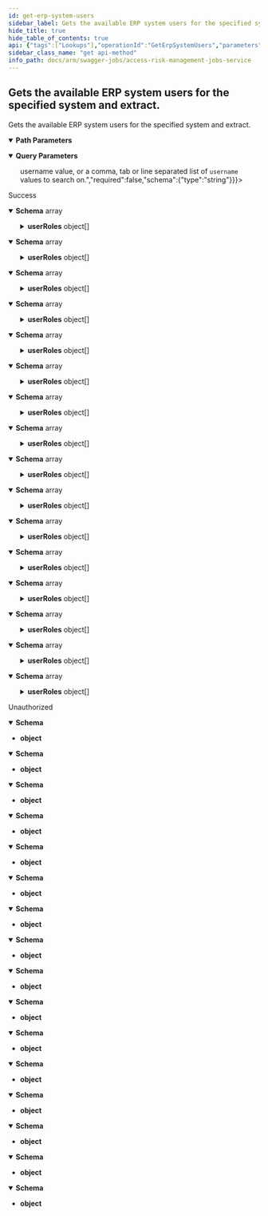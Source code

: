 ```yaml
---
id: get-erp-system-users
sidebar_label: Gets the available ERP system users for the specified system and extract.
hide_title: true
hide_table_of_contents: true
api: {"tags":["Lookups"],"operationId":"GetErpSystemUsers","parameters":[{"name":"erpSystemId","in":"path","description":"The id of the selected ERP system.","required":true,"schema":{"type":"integer","format":"int32","minimum":1,"maximum":2147483647}},{"name":"securityExtractId","in":"path","description":"The id of the selected security extract.","required":true,"schema":{"type":"integer","format":"int32","minimum":1,"maximum":2147483647}},{"name":"search","in":"query","description":"Optional: A value to search the results on.","required":false,"schema":{"type":"string"}},{"name":"bulkSearch","in":"query","description":"Optional: A single <code>username</code> value, or a comma, tab or line separated list of <code>username</code> values to search on.","required":false,"schema":{"type":"string"}}],"responses":{"200":{"description":"Success","content":{"application/json;odata.metadata=minimal;odata.streaming=true":{"schema":{"uniqueItems":false,"type":"array","items":{"description":"Object model that represents an ERP system user.","type":"object","properties":{"id":{"format":"uuid","description":"Represents the user id.","type":"string"},"username":{"description":"Represents the user's class.","type":"string"},"firstName":{"description":"Represents the user's first name.","type":"string"},"lastName":{"description":"Represents the user's last name.","type":"string"},"fullName":{"description":"Represents the user's last name.","type":"string"},"userGroup":{"description":"Represents the group this user is a part of.","type":"string"},"email":{"description":"Represents the email address of the user.","type":"string"},"isEmployee":{"description":"Represents a value indicating whether the user is an employee.","type":"boolean"},"createdBy":{"description":"Represents the name of the user who created this record.","type":"string"},"createdDate":{"format":"date-time","description":"Represents the date this record was created.","type":"string"},"lockFlag":{"format":"int32","description":"User Lock Status.","type":"integer"},"validFrom":{"format":"date-time","description":"User valid from.","type":"string"},"validTo":{"format":"date-time","description":"User valid to.","type":"string"},"isExpired":{"description":"Represents a value specifying whether the user is expired.","type":"boolean","readOnly":true},"userType":{"description":"User Type.","type":"string"},"managerUserId":{"format":"uuid","type":"string"},"managerUserName":{"type":"string"},"managerFullName":{"type":"string"},"jobTitle":{"type":"string"},"department":{"type":"string"},"city":{"type":"string"},"state":{"type":"string"},"country":{"type":"string"},"costCenter":{"type":"string"},"alternativeUserName":{"type":"string"},"customAttribute1":{"type":"string"},"customAttribute2":{"type":"string"},"customAttribute3":{"type":"string"},"userRoles":{"description":"User roles.","uniqueItems":false,"type":"array","items":{"type":"object","properties":{"id":{"format":"uuid","type":"string"},"erpSystemUserId":{"format":"uuid","type":"string"},"roleName":{"type":"string"},"validFrom":{"format":"date-time","type":"string"},"validTo":{"format":"date-time","type":"string"},"erpSystemUser":"circular()"}}}}}}},"application/json;odata.metadata=minimal;odata.streaming=false":{"schema":{"uniqueItems":false,"type":"array","items":{"description":"Object model that represents an ERP system user.","type":"object","properties":{"id":{"format":"uuid","description":"Represents the user id.","type":"string"},"username":{"description":"Represents the user's class.","type":"string"},"firstName":{"description":"Represents the user's first name.","type":"string"},"lastName":{"description":"Represents the user's last name.","type":"string"},"fullName":{"description":"Represents the user's last name.","type":"string"},"userGroup":{"description":"Represents the group this user is a part of.","type":"string"},"email":{"description":"Represents the email address of the user.","type":"string"},"isEmployee":{"description":"Represents a value indicating whether the user is an employee.","type":"boolean"},"createdBy":{"description":"Represents the name of the user who created this record.","type":"string"},"createdDate":{"format":"date-time","description":"Represents the date this record was created.","type":"string"},"lockFlag":{"format":"int32","description":"User Lock Status.","type":"integer"},"validFrom":{"format":"date-time","description":"User valid from.","type":"string"},"validTo":{"format":"date-time","description":"User valid to.","type":"string"},"isExpired":{"description":"Represents a value specifying whether the user is expired.","type":"boolean","readOnly":true},"userType":{"description":"User Type.","type":"string"},"managerUserId":{"format":"uuid","type":"string"},"managerUserName":{"type":"string"},"managerFullName":{"type":"string"},"jobTitle":{"type":"string"},"department":{"type":"string"},"city":{"type":"string"},"state":{"type":"string"},"country":{"type":"string"},"costCenter":{"type":"string"},"alternativeUserName":{"type":"string"},"customAttribute1":{"type":"string"},"customAttribute2":{"type":"string"},"customAttribute3":{"type":"string"},"userRoles":{"description":"User roles.","uniqueItems":false,"type":"array","items":{"type":"object","properties":{"id":{"format":"uuid","type":"string"},"erpSystemUserId":{"format":"uuid","type":"string"},"roleName":{"type":"string"},"validFrom":{"format":"date-time","type":"string"},"validTo":{"format":"date-time","type":"string"},"erpSystemUser":"circular()"}}}}}}},"application/json;odata.metadata=minimal":{"schema":{"uniqueItems":false,"type":"array","items":{"description":"Object model that represents an ERP system user.","type":"object","properties":{"id":{"format":"uuid","description":"Represents the user id.","type":"string"},"username":{"description":"Represents the user's class.","type":"string"},"firstName":{"description":"Represents the user's first name.","type":"string"},"lastName":{"description":"Represents the user's last name.","type":"string"},"fullName":{"description":"Represents the user's last name.","type":"string"},"userGroup":{"description":"Represents the group this user is a part of.","type":"string"},"email":{"description":"Represents the email address of the user.","type":"string"},"isEmployee":{"description":"Represents a value indicating whether the user is an employee.","type":"boolean"},"createdBy":{"description":"Represents the name of the user who created this record.","type":"string"},"createdDate":{"format":"date-time","description":"Represents the date this record was created.","type":"string"},"lockFlag":{"format":"int32","description":"User Lock Status.","type":"integer"},"validFrom":{"format":"date-time","description":"User valid from.","type":"string"},"validTo":{"format":"date-time","description":"User valid to.","type":"string"},"isExpired":{"description":"Represents a value specifying whether the user is expired.","type":"boolean","readOnly":true},"userType":{"description":"User Type.","type":"string"},"managerUserId":{"format":"uuid","type":"string"},"managerUserName":{"type":"string"},"managerFullName":{"type":"string"},"jobTitle":{"type":"string"},"department":{"type":"string"},"city":{"type":"string"},"state":{"type":"string"},"country":{"type":"string"},"costCenter":{"type":"string"},"alternativeUserName":{"type":"string"},"customAttribute1":{"type":"string"},"customAttribute2":{"type":"string"},"customAttribute3":{"type":"string"},"userRoles":{"description":"User roles.","uniqueItems":false,"type":"array","items":{"type":"object","properties":{"id":{"format":"uuid","type":"string"},"erpSystemUserId":{"format":"uuid","type":"string"},"roleName":{"type":"string"},"validFrom":{"format":"date-time","type":"string"},"validTo":{"format":"date-time","type":"string"},"erpSystemUser":"circular()"}}}}}}},"application/json;odata.metadata=full;odata.streaming=true":{"schema":{"uniqueItems":false,"type":"array","items":{"description":"Object model that represents an ERP system user.","type":"object","properties":{"id":{"format":"uuid","description":"Represents the user id.","type":"string"},"username":{"description":"Represents the user's class.","type":"string"},"firstName":{"description":"Represents the user's first name.","type":"string"},"lastName":{"description":"Represents the user's last name.","type":"string"},"fullName":{"description":"Represents the user's last name.","type":"string"},"userGroup":{"description":"Represents the group this user is a part of.","type":"string"},"email":{"description":"Represents the email address of the user.","type":"string"},"isEmployee":{"description":"Represents a value indicating whether the user is an employee.","type":"boolean"},"createdBy":{"description":"Represents the name of the user who created this record.","type":"string"},"createdDate":{"format":"date-time","description":"Represents the date this record was created.","type":"string"},"lockFlag":{"format":"int32","description":"User Lock Status.","type":"integer"},"validFrom":{"format":"date-time","description":"User valid from.","type":"string"},"validTo":{"format":"date-time","description":"User valid to.","type":"string"},"isExpired":{"description":"Represents a value specifying whether the user is expired.","type":"boolean","readOnly":true},"userType":{"description":"User Type.","type":"string"},"managerUserId":{"format":"uuid","type":"string"},"managerUserName":{"type":"string"},"managerFullName":{"type":"string"},"jobTitle":{"type":"string"},"department":{"type":"string"},"city":{"type":"string"},"state":{"type":"string"},"country":{"type":"string"},"costCenter":{"type":"string"},"alternativeUserName":{"type":"string"},"customAttribute1":{"type":"string"},"customAttribute2":{"type":"string"},"customAttribute3":{"type":"string"},"userRoles":{"description":"User roles.","uniqueItems":false,"type":"array","items":{"type":"object","properties":{"id":{"format":"uuid","type":"string"},"erpSystemUserId":{"format":"uuid","type":"string"},"roleName":{"type":"string"},"validFrom":{"format":"date-time","type":"string"},"validTo":{"format":"date-time","type":"string"},"erpSystemUser":"circular()"}}}}}}},"application/json;odata.metadata=full;odata.streaming=false":{"schema":{"uniqueItems":false,"type":"array","items":{"description":"Object model that represents an ERP system user.","type":"object","properties":{"id":{"format":"uuid","description":"Represents the user id.","type":"string"},"username":{"description":"Represents the user's class.","type":"string"},"firstName":{"description":"Represents the user's first name.","type":"string"},"lastName":{"description":"Represents the user's last name.","type":"string"},"fullName":{"description":"Represents the user's last name.","type":"string"},"userGroup":{"description":"Represents the group this user is a part of.","type":"string"},"email":{"description":"Represents the email address of the user.","type":"string"},"isEmployee":{"description":"Represents a value indicating whether the user is an employee.","type":"boolean"},"createdBy":{"description":"Represents the name of the user who created this record.","type":"string"},"createdDate":{"format":"date-time","description":"Represents the date this record was created.","type":"string"},"lockFlag":{"format":"int32","description":"User Lock Status.","type":"integer"},"validFrom":{"format":"date-time","description":"User valid from.","type":"string"},"validTo":{"format":"date-time","description":"User valid to.","type":"string"},"isExpired":{"description":"Represents a value specifying whether the user is expired.","type":"boolean","readOnly":true},"userType":{"description":"User Type.","type":"string"},"managerUserId":{"format":"uuid","type":"string"},"managerUserName":{"type":"string"},"managerFullName":{"type":"string"},"jobTitle":{"type":"string"},"department":{"type":"string"},"city":{"type":"string"},"state":{"type":"string"},"country":{"type":"string"},"costCenter":{"type":"string"},"alternativeUserName":{"type":"string"},"customAttribute1":{"type":"string"},"customAttribute2":{"type":"string"},"customAttribute3":{"type":"string"},"userRoles":{"description":"User roles.","uniqueItems":false,"type":"array","items":{"type":"object","properties":{"id":{"format":"uuid","type":"string"},"erpSystemUserId":{"format":"uuid","type":"string"},"roleName":{"type":"string"},"validFrom":{"format":"date-time","type":"string"},"validTo":{"format":"date-time","type":"string"},"erpSystemUser":"circular()"}}}}}}},"application/json;odata.metadata=full":{"schema":{"uniqueItems":false,"type":"array","items":{"description":"Object model that represents an ERP system user.","type":"object","properties":{"id":{"format":"uuid","description":"Represents the user id.","type":"string"},"username":{"description":"Represents the user's class.","type":"string"},"firstName":{"description":"Represents the user's first name.","type":"string"},"lastName":{"description":"Represents the user's last name.","type":"string"},"fullName":{"description":"Represents the user's last name.","type":"string"},"userGroup":{"description":"Represents the group this user is a part of.","type":"string"},"email":{"description":"Represents the email address of the user.","type":"string"},"isEmployee":{"description":"Represents a value indicating whether the user is an employee.","type":"boolean"},"createdBy":{"description":"Represents the name of the user who created this record.","type":"string"},"createdDate":{"format":"date-time","description":"Represents the date this record was created.","type":"string"},"lockFlag":{"format":"int32","description":"User Lock Status.","type":"integer"},"validFrom":{"format":"date-time","description":"User valid from.","type":"string"},"validTo":{"format":"date-time","description":"User valid to.","type":"string"},"isExpired":{"description":"Represents a value specifying whether the user is expired.","type":"boolean","readOnly":true},"userType":{"description":"User Type.","type":"string"},"managerUserId":{"format":"uuid","type":"string"},"managerUserName":{"type":"string"},"managerFullName":{"type":"string"},"jobTitle":{"type":"string"},"department":{"type":"string"},"city":{"type":"string"},"state":{"type":"string"},"country":{"type":"string"},"costCenter":{"type":"string"},"alternativeUserName":{"type":"string"},"customAttribute1":{"type":"string"},"customAttribute2":{"type":"string"},"customAttribute3":{"type":"string"},"userRoles":{"description":"User roles.","uniqueItems":false,"type":"array","items":{"type":"object","properties":{"id":{"format":"uuid","type":"string"},"erpSystemUserId":{"format":"uuid","type":"string"},"roleName":{"type":"string"},"validFrom":{"format":"date-time","type":"string"},"validTo":{"format":"date-time","type":"string"},"erpSystemUser":"circular()"}}}}}}},"application/json;odata.metadata=none;odata.streaming=true":{"schema":{"uniqueItems":false,"type":"array","items":{"description":"Object model that represents an ERP system user.","type":"object","properties":{"id":{"format":"uuid","description":"Represents the user id.","type":"string"},"username":{"description":"Represents the user's class.","type":"string"},"firstName":{"description":"Represents the user's first name.","type":"string"},"lastName":{"description":"Represents the user's last name.","type":"string"},"fullName":{"description":"Represents the user's last name.","type":"string"},"userGroup":{"description":"Represents the group this user is a part of.","type":"string"},"email":{"description":"Represents the email address of the user.","type":"string"},"isEmployee":{"description":"Represents a value indicating whether the user is an employee.","type":"boolean"},"createdBy":{"description":"Represents the name of the user who created this record.","type":"string"},"createdDate":{"format":"date-time","description":"Represents the date this record was created.","type":"string"},"lockFlag":{"format":"int32","description":"User Lock Status.","type":"integer"},"validFrom":{"format":"date-time","description":"User valid from.","type":"string"},"validTo":{"format":"date-time","description":"User valid to.","type":"string"},"isExpired":{"description":"Represents a value specifying whether the user is expired.","type":"boolean","readOnly":true},"userType":{"description":"User Type.","type":"string"},"managerUserId":{"format":"uuid","type":"string"},"managerUserName":{"type":"string"},"managerFullName":{"type":"string"},"jobTitle":{"type":"string"},"department":{"type":"string"},"city":{"type":"string"},"state":{"type":"string"},"country":{"type":"string"},"costCenter":{"type":"string"},"alternativeUserName":{"type":"string"},"customAttribute1":{"type":"string"},"customAttribute2":{"type":"string"},"customAttribute3":{"type":"string"},"userRoles":{"description":"User roles.","uniqueItems":false,"type":"array","items":{"type":"object","properties":{"id":{"format":"uuid","type":"string"},"erpSystemUserId":{"format":"uuid","type":"string"},"roleName":{"type":"string"},"validFrom":{"format":"date-time","type":"string"},"validTo":{"format":"date-time","type":"string"},"erpSystemUser":"circular()"}}}}}}},"application/json;odata.metadata=none;odata.streaming=false":{"schema":{"uniqueItems":false,"type":"array","items":{"description":"Object model that represents an ERP system user.","type":"object","properties":{"id":{"format":"uuid","description":"Represents the user id.","type":"string"},"username":{"description":"Represents the user's class.","type":"string"},"firstName":{"description":"Represents the user's first name.","type":"string"},"lastName":{"description":"Represents the user's last name.","type":"string"},"fullName":{"description":"Represents the user's last name.","type":"string"},"userGroup":{"description":"Represents the group this user is a part of.","type":"string"},"email":{"description":"Represents the email address of the user.","type":"string"},"isEmployee":{"description":"Represents a value indicating whether the user is an employee.","type":"boolean"},"createdBy":{"description":"Represents the name of the user who created this record.","type":"string"},"createdDate":{"format":"date-time","description":"Represents the date this record was created.","type":"string"},"lockFlag":{"format":"int32","description":"User Lock Status.","type":"integer"},"validFrom":{"format":"date-time","description":"User valid from.","type":"string"},"validTo":{"format":"date-time","description":"User valid to.","type":"string"},"isExpired":{"description":"Represents a value specifying whether the user is expired.","type":"boolean","readOnly":true},"userType":{"description":"User Type.","type":"string"},"managerUserId":{"format":"uuid","type":"string"},"managerUserName":{"type":"string"},"managerFullName":{"type":"string"},"jobTitle":{"type":"string"},"department":{"type":"string"},"city":{"type":"string"},"state":{"type":"string"},"country":{"type":"string"},"costCenter":{"type":"string"},"alternativeUserName":{"type":"string"},"customAttribute1":{"type":"string"},"customAttribute2":{"type":"string"},"customAttribute3":{"type":"string"},"userRoles":{"description":"User roles.","uniqueItems":false,"type":"array","items":{"type":"object","properties":{"id":{"format":"uuid","type":"string"},"erpSystemUserId":{"format":"uuid","type":"string"},"roleName":{"type":"string"},"validFrom":{"format":"date-time","type":"string"},"validTo":{"format":"date-time","type":"string"},"erpSystemUser":"circular()"}}}}}}},"application/json;odata.metadata=none":{"schema":{"uniqueItems":false,"type":"array","items":{"description":"Object model that represents an ERP system user.","type":"object","properties":{"id":{"format":"uuid","description":"Represents the user id.","type":"string"},"username":{"description":"Represents the user's class.","type":"string"},"firstName":{"description":"Represents the user's first name.","type":"string"},"lastName":{"description":"Represents the user's last name.","type":"string"},"fullName":{"description":"Represents the user's last name.","type":"string"},"userGroup":{"description":"Represents the group this user is a part of.","type":"string"},"email":{"description":"Represents the email address of the user.","type":"string"},"isEmployee":{"description":"Represents a value indicating whether the user is an employee.","type":"boolean"},"createdBy":{"description":"Represents the name of the user who created this record.","type":"string"},"createdDate":{"format":"date-time","description":"Represents the date this record was created.","type":"string"},"lockFlag":{"format":"int32","description":"User Lock Status.","type":"integer"},"validFrom":{"format":"date-time","description":"User valid from.","type":"string"},"validTo":{"format":"date-time","description":"User valid to.","type":"string"},"isExpired":{"description":"Represents a value specifying whether the user is expired.","type":"boolean","readOnly":true},"userType":{"description":"User Type.","type":"string"},"managerUserId":{"format":"uuid","type":"string"},"managerUserName":{"type":"string"},"managerFullName":{"type":"string"},"jobTitle":{"type":"string"},"department":{"type":"string"},"city":{"type":"string"},"state":{"type":"string"},"country":{"type":"string"},"costCenter":{"type":"string"},"alternativeUserName":{"type":"string"},"customAttribute1":{"type":"string"},"customAttribute2":{"type":"string"},"customAttribute3":{"type":"string"},"userRoles":{"description":"User roles.","uniqueItems":false,"type":"array","items":{"type":"object","properties":{"id":{"format":"uuid","type":"string"},"erpSystemUserId":{"format":"uuid","type":"string"},"roleName":{"type":"string"},"validFrom":{"format":"date-time","type":"string"},"validTo":{"format":"date-time","type":"string"},"erpSystemUser":"circular()"}}}}}}},"application/json;odata.streaming=true":{"schema":{"uniqueItems":false,"type":"array","items":{"description":"Object model that represents an ERP system user.","type":"object","properties":{"id":{"format":"uuid","description":"Represents the user id.","type":"string"},"username":{"description":"Represents the user's class.","type":"string"},"firstName":{"description":"Represents the user's first name.","type":"string"},"lastName":{"description":"Represents the user's last name.","type":"string"},"fullName":{"description":"Represents the user's last name.","type":"string"},"userGroup":{"description":"Represents the group this user is a part of.","type":"string"},"email":{"description":"Represents the email address of the user.","type":"string"},"isEmployee":{"description":"Represents a value indicating whether the user is an employee.","type":"boolean"},"createdBy":{"description":"Represents the name of the user who created this record.","type":"string"},"createdDate":{"format":"date-time","description":"Represents the date this record was created.","type":"string"},"lockFlag":{"format":"int32","description":"User Lock Status.","type":"integer"},"validFrom":{"format":"date-time","description":"User valid from.","type":"string"},"validTo":{"format":"date-time","description":"User valid to.","type":"string"},"isExpired":{"description":"Represents a value specifying whether the user is expired.","type":"boolean","readOnly":true},"userType":{"description":"User Type.","type":"string"},"managerUserId":{"format":"uuid","type":"string"},"managerUserName":{"type":"string"},"managerFullName":{"type":"string"},"jobTitle":{"type":"string"},"department":{"type":"string"},"city":{"type":"string"},"state":{"type":"string"},"country":{"type":"string"},"costCenter":{"type":"string"},"alternativeUserName":{"type":"string"},"customAttribute1":{"type":"string"},"customAttribute2":{"type":"string"},"customAttribute3":{"type":"string"},"userRoles":{"description":"User roles.","uniqueItems":false,"type":"array","items":{"type":"object","properties":{"id":{"format":"uuid","type":"string"},"erpSystemUserId":{"format":"uuid","type":"string"},"roleName":{"type":"string"},"validFrom":{"format":"date-time","type":"string"},"validTo":{"format":"date-time","type":"string"},"erpSystemUser":"circular()"}}}}}}},"application/json;odata.streaming=false":{"schema":{"uniqueItems":false,"type":"array","items":{"description":"Object model that represents an ERP system user.","type":"object","properties":{"id":{"format":"uuid","description":"Represents the user id.","type":"string"},"username":{"description":"Represents the user's class.","type":"string"},"firstName":{"description":"Represents the user's first name.","type":"string"},"lastName":{"description":"Represents the user's last name.","type":"string"},"fullName":{"description":"Represents the user's last name.","type":"string"},"userGroup":{"description":"Represents the group this user is a part of.","type":"string"},"email":{"description":"Represents the email address of the user.","type":"string"},"isEmployee":{"description":"Represents a value indicating whether the user is an employee.","type":"boolean"},"createdBy":{"description":"Represents the name of the user who created this record.","type":"string"},"createdDate":{"format":"date-time","description":"Represents the date this record was created.","type":"string"},"lockFlag":{"format":"int32","description":"User Lock Status.","type":"integer"},"validFrom":{"format":"date-time","description":"User valid from.","type":"string"},"validTo":{"format":"date-time","description":"User valid to.","type":"string"},"isExpired":{"description":"Represents a value specifying whether the user is expired.","type":"boolean","readOnly":true},"userType":{"description":"User Type.","type":"string"},"managerUserId":{"format":"uuid","type":"string"},"managerUserName":{"type":"string"},"managerFullName":{"type":"string"},"jobTitle":{"type":"string"},"department":{"type":"string"},"city":{"type":"string"},"state":{"type":"string"},"country":{"type":"string"},"costCenter":{"type":"string"},"alternativeUserName":{"type":"string"},"customAttribute1":{"type":"string"},"customAttribute2":{"type":"string"},"customAttribute3":{"type":"string"},"userRoles":{"description":"User roles.","uniqueItems":false,"type":"array","items":{"type":"object","properties":{"id":{"format":"uuid","type":"string"},"erpSystemUserId":{"format":"uuid","type":"string"},"roleName":{"type":"string"},"validFrom":{"format":"date-time","type":"string"},"validTo":{"format":"date-time","type":"string"},"erpSystemUser":"circular()"}}}}}}},"application/json":{"schema":{"uniqueItems":false,"type":"array","items":{"description":"Object model that represents an ERP system user.","type":"object","properties":{"id":{"format":"uuid","description":"Represents the user id.","type":"string"},"username":{"description":"Represents the user's class.","type":"string"},"firstName":{"description":"Represents the user's first name.","type":"string"},"lastName":{"description":"Represents the user's last name.","type":"string"},"fullName":{"description":"Represents the user's last name.","type":"string"},"userGroup":{"description":"Represents the group this user is a part of.","type":"string"},"email":{"description":"Represents the email address of the user.","type":"string"},"isEmployee":{"description":"Represents a value indicating whether the user is an employee.","type":"boolean"},"createdBy":{"description":"Represents the name of the user who created this record.","type":"string"},"createdDate":{"format":"date-time","description":"Represents the date this record was created.","type":"string"},"lockFlag":{"format":"int32","description":"User Lock Status.","type":"integer"},"validFrom":{"format":"date-time","description":"User valid from.","type":"string"},"validTo":{"format":"date-time","description":"User valid to.","type":"string"},"isExpired":{"description":"Represents a value specifying whether the user is expired.","type":"boolean","readOnly":true},"userType":{"description":"User Type.","type":"string"},"managerUserId":{"format":"uuid","type":"string"},"managerUserName":{"type":"string"},"managerFullName":{"type":"string"},"jobTitle":{"type":"string"},"department":{"type":"string"},"city":{"type":"string"},"state":{"type":"string"},"country":{"type":"string"},"costCenter":{"type":"string"},"alternativeUserName":{"type":"string"},"customAttribute1":{"type":"string"},"customAttribute2":{"type":"string"},"customAttribute3":{"type":"string"},"userRoles":{"description":"User roles.","uniqueItems":false,"type":"array","items":{"type":"object","properties":{"id":{"format":"uuid","type":"string"},"erpSystemUserId":{"format":"uuid","type":"string"},"roleName":{"type":"string"},"validFrom":{"format":"date-time","type":"string"},"validTo":{"format":"date-time","type":"string"},"erpSystemUser":"circular()"}}}}}}},"application/xml":{"schema":{"uniqueItems":false,"type":"array","items":{"description":"Object model that represents an ERP system user.","type":"object","properties":{"id":{"format":"uuid","description":"Represents the user id.","type":"string"},"username":{"description":"Represents the user's class.","type":"string"},"firstName":{"description":"Represents the user's first name.","type":"string"},"lastName":{"description":"Represents the user's last name.","type":"string"},"fullName":{"description":"Represents the user's last name.","type":"string"},"userGroup":{"description":"Represents the group this user is a part of.","type":"string"},"email":{"description":"Represents the email address of the user.","type":"string"},"isEmployee":{"description":"Represents a value indicating whether the user is an employee.","type":"boolean"},"createdBy":{"description":"Represents the name of the user who created this record.","type":"string"},"createdDate":{"format":"date-time","description":"Represents the date this record was created.","type":"string"},"lockFlag":{"format":"int32","description":"User Lock Status.","type":"integer"},"validFrom":{"format":"date-time","description":"User valid from.","type":"string"},"validTo":{"format":"date-time","description":"User valid to.","type":"string"},"isExpired":{"description":"Represents a value specifying whether the user is expired.","type":"boolean","readOnly":true},"userType":{"description":"User Type.","type":"string"},"managerUserId":{"format":"uuid","type":"string"},"managerUserName":{"type":"string"},"managerFullName":{"type":"string"},"jobTitle":{"type":"string"},"department":{"type":"string"},"city":{"type":"string"},"state":{"type":"string"},"country":{"type":"string"},"costCenter":{"type":"string"},"alternativeUserName":{"type":"string"},"customAttribute1":{"type":"string"},"customAttribute2":{"type":"string"},"customAttribute3":{"type":"string"},"userRoles":{"description":"User roles.","uniqueItems":false,"type":"array","items":{"type":"object","properties":{"id":{"format":"uuid","type":"string"},"erpSystemUserId":{"format":"uuid","type":"string"},"roleName":{"type":"string"},"validFrom":{"format":"date-time","type":"string"},"validTo":{"format":"date-time","type":"string"},"erpSystemUser":"circular()"}}}}}}},"application/prs.odatatestxx-odata":{"schema":{"uniqueItems":false,"type":"array","items":{"description":"Object model that represents an ERP system user.","type":"object","properties":{"id":{"format":"uuid","description":"Represents the user id.","type":"string"},"username":{"description":"Represents the user's class.","type":"string"},"firstName":{"description":"Represents the user's first name.","type":"string"},"lastName":{"description":"Represents the user's last name.","type":"string"},"fullName":{"description":"Represents the user's last name.","type":"string"},"userGroup":{"description":"Represents the group this user is a part of.","type":"string"},"email":{"description":"Represents the email address of the user.","type":"string"},"isEmployee":{"description":"Represents a value indicating whether the user is an employee.","type":"boolean"},"createdBy":{"description":"Represents the name of the user who created this record.","type":"string"},"createdDate":{"format":"date-time","description":"Represents the date this record was created.","type":"string"},"lockFlag":{"format":"int32","description":"User Lock Status.","type":"integer"},"validFrom":{"format":"date-time","description":"User valid from.","type":"string"},"validTo":{"format":"date-time","description":"User valid to.","type":"string"},"isExpired":{"description":"Represents a value specifying whether the user is expired.","type":"boolean","readOnly":true},"userType":{"description":"User Type.","type":"string"},"managerUserId":{"format":"uuid","type":"string"},"managerUserName":{"type":"string"},"managerFullName":{"type":"string"},"jobTitle":{"type":"string"},"department":{"type":"string"},"city":{"type":"string"},"state":{"type":"string"},"country":{"type":"string"},"costCenter":{"type":"string"},"alternativeUserName":{"type":"string"},"customAttribute1":{"type":"string"},"customAttribute2":{"type":"string"},"customAttribute3":{"type":"string"},"userRoles":{"description":"User roles.","uniqueItems":false,"type":"array","items":{"type":"object","properties":{"id":{"format":"uuid","type":"string"},"erpSystemUserId":{"format":"uuid","type":"string"},"roleName":{"type":"string"},"validFrom":{"format":"date-time","type":"string"},"validTo":{"format":"date-time","type":"string"},"erpSystemUser":"circular()"}}}}}}},"text/plain":{"schema":{"uniqueItems":false,"type":"array","items":{"description":"Object model that represents an ERP system user.","type":"object","properties":{"id":{"format":"uuid","description":"Represents the user id.","type":"string"},"username":{"description":"Represents the user's class.","type":"string"},"firstName":{"description":"Represents the user's first name.","type":"string"},"lastName":{"description":"Represents the user's last name.","type":"string"},"fullName":{"description":"Represents the user's last name.","type":"string"},"userGroup":{"description":"Represents the group this user is a part of.","type":"string"},"email":{"description":"Represents the email address of the user.","type":"string"},"isEmployee":{"description":"Represents a value indicating whether the user is an employee.","type":"boolean"},"createdBy":{"description":"Represents the name of the user who created this record.","type":"string"},"createdDate":{"format":"date-time","description":"Represents the date this record was created.","type":"string"},"lockFlag":{"format":"int32","description":"User Lock Status.","type":"integer"},"validFrom":{"format":"date-time","description":"User valid from.","type":"string"},"validTo":{"format":"date-time","description":"User valid to.","type":"string"},"isExpired":{"description":"Represents a value specifying whether the user is expired.","type":"boolean","readOnly":true},"userType":{"description":"User Type.","type":"string"},"managerUserId":{"format":"uuid","type":"string"},"managerUserName":{"type":"string"},"managerFullName":{"type":"string"},"jobTitle":{"type":"string"},"department":{"type":"string"},"city":{"type":"string"},"state":{"type":"string"},"country":{"type":"string"},"costCenter":{"type":"string"},"alternativeUserName":{"type":"string"},"customAttribute1":{"type":"string"},"customAttribute2":{"type":"string"},"customAttribute3":{"type":"string"},"userRoles":{"description":"User roles.","uniqueItems":false,"type":"array","items":{"type":"object","properties":{"id":{"format":"uuid","type":"string"},"erpSystemUserId":{"format":"uuid","type":"string"},"roleName":{"type":"string"},"validFrom":{"format":"date-time","type":"string"},"validTo":{"format":"date-time","type":"string"},"erpSystemUser":"circular()"}}}}}}},"text/json":{"schema":{"uniqueItems":false,"type":"array","items":{"description":"Object model that represents an ERP system user.","type":"object","properties":{"id":{"format":"uuid","description":"Represents the user id.","type":"string"},"username":{"description":"Represents the user's class.","type":"string"},"firstName":{"description":"Represents the user's first name.","type":"string"},"lastName":{"description":"Represents the user's last name.","type":"string"},"fullName":{"description":"Represents the user's last name.","type":"string"},"userGroup":{"description":"Represents the group this user is a part of.","type":"string"},"email":{"description":"Represents the email address of the user.","type":"string"},"isEmployee":{"description":"Represents a value indicating whether the user is an employee.","type":"boolean"},"createdBy":{"description":"Represents the name of the user who created this record.","type":"string"},"createdDate":{"format":"date-time","description":"Represents the date this record was created.","type":"string"},"lockFlag":{"format":"int32","description":"User Lock Status.","type":"integer"},"validFrom":{"format":"date-time","description":"User valid from.","type":"string"},"validTo":{"format":"date-time","description":"User valid to.","type":"string"},"isExpired":{"description":"Represents a value specifying whether the user is expired.","type":"boolean","readOnly":true},"userType":{"description":"User Type.","type":"string"},"managerUserId":{"format":"uuid","type":"string"},"managerUserName":{"type":"string"},"managerFullName":{"type":"string"},"jobTitle":{"type":"string"},"department":{"type":"string"},"city":{"type":"string"},"state":{"type":"string"},"country":{"type":"string"},"costCenter":{"type":"string"},"alternativeUserName":{"type":"string"},"customAttribute1":{"type":"string"},"customAttribute2":{"type":"string"},"customAttribute3":{"type":"string"},"userRoles":{"description":"User roles.","uniqueItems":false,"type":"array","items":{"type":"object","properties":{"id":{"format":"uuid","type":"string"},"erpSystemUserId":{"format":"uuid","type":"string"},"roleName":{"type":"string"},"validFrom":{"format":"date-time","type":"string"},"validTo":{"format":"date-time","type":"string"},"erpSystemUser":"circular()"}}}}}}}}},"401":{"description":"Unauthorized","content":{"application/json;odata.metadata=minimal;odata.streaming=true":{"schema":{"type":"object"}},"application/json;odata.metadata=minimal;odata.streaming=false":{"schema":{"type":"object"}},"application/json;odata.metadata=minimal":{"schema":{"type":"object"}},"application/json;odata.metadata=full;odata.streaming=true":{"schema":{"type":"object"}},"application/json;odata.metadata=full;odata.streaming=false":{"schema":{"type":"object"}},"application/json;odata.metadata=full":{"schema":{"type":"object"}},"application/json;odata.metadata=none;odata.streaming=true":{"schema":{"type":"object"}},"application/json;odata.metadata=none;odata.streaming=false":{"schema":{"type":"object"}},"application/json;odata.metadata=none":{"schema":{"type":"object"}},"application/json;odata.streaming=true":{"schema":{"type":"object"}},"application/json;odata.streaming=false":{"schema":{"type":"object"}},"application/json":{"schema":{"type":"object"}},"application/xml":{"schema":{"type":"object"}},"application/prs.odatatestxx-odata":{"schema":{"type":"object"}},"text/plain":{"schema":{"type":"object"}},"text/json":{"schema":{"type":"object"}}}}},"description":"Gets the available ERP system users for the specified system and extract.","method":"get","path":"/api/lookups/systemusers/{erpSystemId}/{securityExtractId}","info":{"version":"1.0","title":"Access Risk Management Jobs Service"},"postman":{"name":"Gets the available ERP system users for the specified system and extract.","description":{"type":"text/plain"},"url":{"path":["api","lookups","systemusers",":erpSystemId",":securityExtractId"],"host":["{{baseUrl}}"],"query":[{"disabled":false,"description":{"content":"Optional: A value to search the results on.","type":"text/plain"},"key":"search","value":""},{"disabled":false,"description":{"content":"Optional: A single <code>username</code> value, or a comma, tab or line separated list of <code>username</code> values to search on.","type":"text/plain"},"key":"bulkSearch","value":""}],"variable":[{"disabled":false,"description":{"content":"(Required) The id of the selected ERP system.","type":"text/plain"},"type":"any","value":"","key":"erpSystemId"},{"disabled":false,"description":{"content":"(Required) The id of the selected security extract.","type":"text/plain"},"type":"any","value":"","key":"securityExtractId"}]},"header":[{"key":"Accept","value":"application/json;odata.metadata=minimal;odata.streaming=true"}],"method":"GET"}}
sidebar_class_name: "get api-method"
info_path: docs/arm/swagger-jobs/access-risk-management-jobs-service
---
```



## Gets the available ERP system users for the specified system and extract.



Gets the available ERP system users for the specified system and extract.

<details style={{"marginBottom":"1rem"}} data-collapsed={false} open={true}><summary style={{}}><strong>Path Parameters</strong></summary><div><ul><ParamsItem className={"paramsItem"} param={{"name":"erpSystemId","in":"path","description":"The id of the selected ERP system.","required":true,"schema":{"type":"integer","format":"int32","minimum":1,"maximum":2147483647}}}></ParamsItem><ParamsItem className={"paramsItem"} param={{"name":"securityExtractId","in":"path","description":"The id of the selected security extract.","required":true,"schema":{"type":"integer","format":"int32","minimum":1,"maximum":2147483647}}}></ParamsItem></ul></div></details><details style={{"marginBottom":"1rem"}} data-collapsed={false} open={true}><summary style={{}}><strong>Query Parameters</strong></summary><div><ul><ParamsItem className={"paramsItem"} param={{"name":"search","in":"query","description":"Optional: A value to search the results on.","required":false,"schema":{"type":"string"}}}></ParamsItem><ParamsItem className={"paramsItem"} param={{"name":"bulkSearch","in":"query","description":"Optional: A single <code>username</code> value, or a comma, tab or line separated list of <code>username</code> values to search on.","required":false,"schema":{"type":"string"}}}></ParamsItem></ul></div></details><div><ApiTabs><TabItem label={"200"} value={"200"}><div>

Success

</div><div><MimeTabs groupId={"mime-type"}><TabItem label={"application/json;odata.metadata=minimal;odata.streaming=true"} value={"application/json;odata.metadata=minimal;odata.streaming=true"}><SchemaTabs groupId={"schema-tabs"}><TabItem label={"Schema"} value={"Schema"}><details style={{}} data-collapsed={false} open={true}><summary style={{"textAlign":"left"}}><strong>Schema</strong><span style={{"opacity":"0.6"}}> array</span></summary><div style={{"textAlign":"left","marginLeft":"1rem"}}></div><ul style={{"marginLeft":"1rem"}}><SchemaItem collapsible={false} name={"id"} required={false} schemaDescription={"Represents the user id."} schemaName={"uuid"} qualifierMessage={undefined} defaultValue={undefined}></SchemaItem><SchemaItem collapsible={false} name={"username"} required={false} schemaDescription={"Represents the user's class."} schemaName={"string"} qualifierMessage={undefined} defaultValue={undefined}></SchemaItem><SchemaItem collapsible={false} name={"firstName"} required={false} schemaDescription={"Represents the user's first name."} schemaName={"string"} qualifierMessage={undefined} defaultValue={undefined}></SchemaItem><SchemaItem collapsible={false} name={"lastName"} required={false} schemaDescription={"Represents the user's last name."} schemaName={"string"} qualifierMessage={undefined} defaultValue={undefined}></SchemaItem><SchemaItem collapsible={false} name={"fullName"} required={false} schemaDescription={"Represents the user's last name."} schemaName={"string"} qualifierMessage={undefined} defaultValue={undefined}></SchemaItem><SchemaItem collapsible={false} name={"userGroup"} required={false} schemaDescription={"Represents the group this user is a part of."} schemaName={"string"} qualifierMessage={undefined} defaultValue={undefined}></SchemaItem><SchemaItem collapsible={false} name={"email"} required={false} schemaDescription={"Represents the email address of the user."} schemaName={"string"} qualifierMessage={undefined} defaultValue={undefined}></SchemaItem><SchemaItem collapsible={false} name={"isEmployee"} required={false} schemaDescription={"Represents a value indicating whether the user is an employee."} schemaName={"boolean"} qualifierMessage={undefined} defaultValue={undefined}></SchemaItem><SchemaItem collapsible={false} name={"createdBy"} required={false} schemaDescription={"Represents the name of the user who created this record."} schemaName={"string"} qualifierMessage={undefined} defaultValue={undefined}></SchemaItem><SchemaItem collapsible={false} name={"createdDate"} required={false} schemaDescription={"Represents the date this record was created."} schemaName={"date-time"} qualifierMessage={undefined} defaultValue={undefined}></SchemaItem><SchemaItem collapsible={false} name={"lockFlag"} required={false} schemaDescription={"User Lock Status."} schemaName={"int32"} qualifierMessage={undefined} defaultValue={undefined}></SchemaItem><SchemaItem collapsible={false} name={"validFrom"} required={false} schemaDescription={"User valid from."} schemaName={"date-time"} qualifierMessage={undefined} defaultValue={undefined}></SchemaItem><SchemaItem collapsible={false} name={"validTo"} required={false} schemaDescription={"User valid to."} schemaName={"date-time"} qualifierMessage={undefined} defaultValue={undefined}></SchemaItem><SchemaItem collapsible={false} name={"isExpired"} required={false} schemaDescription={"Represents a value specifying whether the user is expired."} schemaName={"boolean"} qualifierMessage={undefined} defaultValue={undefined}></SchemaItem><SchemaItem collapsible={false} name={"userType"} required={false} schemaDescription={"User Type."} schemaName={"string"} qualifierMessage={undefined} defaultValue={undefined}></SchemaItem><SchemaItem collapsible={false} name={"managerUserId"} required={false} schemaDescription={undefined} schemaName={"uuid"} qualifierMessage={undefined} defaultValue={undefined}></SchemaItem><SchemaItem collapsible={false} name={"managerUserName"} required={false} schemaDescription={undefined} schemaName={"string"} qualifierMessage={undefined} defaultValue={undefined}></SchemaItem><SchemaItem collapsible={false} name={"managerFullName"} required={false} schemaDescription={undefined} schemaName={"string"} qualifierMessage={undefined} defaultValue={undefined}></SchemaItem><SchemaItem collapsible={false} name={"jobTitle"} required={false} schemaDescription={undefined} schemaName={"string"} qualifierMessage={undefined} defaultValue={undefined}></SchemaItem><SchemaItem collapsible={false} name={"department"} required={false} schemaDescription={undefined} schemaName={"string"} qualifierMessage={undefined} defaultValue={undefined}></SchemaItem><SchemaItem collapsible={false} name={"city"} required={false} schemaDescription={undefined} schemaName={"string"} qualifierMessage={undefined} defaultValue={undefined}></SchemaItem><SchemaItem collapsible={false} name={"state"} required={false} schemaDescription={undefined} schemaName={"string"} qualifierMessage={undefined} defaultValue={undefined}></SchemaItem><SchemaItem collapsible={false} name={"country"} required={false} schemaDescription={undefined} schemaName={"string"} qualifierMessage={undefined} defaultValue={undefined}></SchemaItem><SchemaItem collapsible={false} name={"costCenter"} required={false} schemaDescription={undefined} schemaName={"string"} qualifierMessage={undefined} defaultValue={undefined}></SchemaItem><SchemaItem collapsible={false} name={"alternativeUserName"} required={false} schemaDescription={undefined} schemaName={"string"} qualifierMessage={undefined} defaultValue={undefined}></SchemaItem><SchemaItem collapsible={false} name={"customAttribute1"} required={false} schemaDescription={undefined} schemaName={"string"} qualifierMessage={undefined} defaultValue={undefined}></SchemaItem><SchemaItem collapsible={false} name={"customAttribute2"} required={false} schemaDescription={undefined} schemaName={"string"} qualifierMessage={undefined} defaultValue={undefined}></SchemaItem><SchemaItem collapsible={false} name={"customAttribute3"} required={false} schemaDescription={undefined} schemaName={"string"} qualifierMessage={undefined} defaultValue={undefined}></SchemaItem><SchemaItem collapsible={true} className={"schemaItem"}><details style={{}}><summary style={{}}><strong>userRoles</strong><span style={{"opacity":"0.6"}}> object[]</span></summary><div style={{"marginLeft":"1rem"}}><div style={{"marginTop":".5rem","marginBottom":".5rem"}}>

User roles.

</div><SchemaItem collapsible={false} name={"id"} required={false} schemaDescription={undefined} schemaName={"uuid"} qualifierMessage={undefined} defaultValue={undefined}></SchemaItem><SchemaItem collapsible={false} name={"erpSystemUserId"} required={false} schemaDescription={undefined} schemaName={"uuid"} qualifierMessage={undefined} defaultValue={undefined}></SchemaItem><SchemaItem collapsible={false} name={"roleName"} required={false} schemaDescription={undefined} schemaName={"string"} qualifierMessage={undefined} defaultValue={undefined}></SchemaItem><SchemaItem collapsible={false} name={"validFrom"} required={false} schemaDescription={undefined} schemaName={"date-time"} qualifierMessage={undefined} defaultValue={undefined}></SchemaItem><SchemaItem collapsible={false} name={"validTo"} required={false} schemaDescription={undefined} schemaName={"date-time"} qualifierMessage={undefined} defaultValue={undefined}></SchemaItem><SchemaItem collapsible={false} name={"erpSystemUser"} required={false} schemaDescription={undefined} schemaName={""} qualifierMessage={undefined} defaultValue={undefined}></SchemaItem></div></details></SchemaItem></ul></details></TabItem></SchemaTabs></TabItem><TabItem label={"application/json;odata.metadata=minimal;odata.streaming=false"} value={"application/json;odata.metadata=minimal;odata.streaming=false"}><SchemaTabs groupId={"schema-tabs"}><TabItem label={"Schema"} value={"Schema"}><details style={{}} data-collapsed={false} open={true}><summary style={{"textAlign":"left"}}><strong>Schema</strong><span style={{"opacity":"0.6"}}> array</span></summary><div style={{"textAlign":"left","marginLeft":"1rem"}}></div><ul style={{"marginLeft":"1rem"}}><SchemaItem collapsible={false} name={"id"} required={false} schemaDescription={"Represents the user id."} schemaName={"uuid"} qualifierMessage={undefined} defaultValue={undefined}></SchemaItem><SchemaItem collapsible={false} name={"username"} required={false} schemaDescription={"Represents the user's class."} schemaName={"string"} qualifierMessage={undefined} defaultValue={undefined}></SchemaItem><SchemaItem collapsible={false} name={"firstName"} required={false} schemaDescription={"Represents the user's first name."} schemaName={"string"} qualifierMessage={undefined} defaultValue={undefined}></SchemaItem><SchemaItem collapsible={false} name={"lastName"} required={false} schemaDescription={"Represents the user's last name."} schemaName={"string"} qualifierMessage={undefined} defaultValue={undefined}></SchemaItem><SchemaItem collapsible={false} name={"fullName"} required={false} schemaDescription={"Represents the user's last name."} schemaName={"string"} qualifierMessage={undefined} defaultValue={undefined}></SchemaItem><SchemaItem collapsible={false} name={"userGroup"} required={false} schemaDescription={"Represents the group this user is a part of."} schemaName={"string"} qualifierMessage={undefined} defaultValue={undefined}></SchemaItem><SchemaItem collapsible={false} name={"email"} required={false} schemaDescription={"Represents the email address of the user."} schemaName={"string"} qualifierMessage={undefined} defaultValue={undefined}></SchemaItem><SchemaItem collapsible={false} name={"isEmployee"} required={false} schemaDescription={"Represents a value indicating whether the user is an employee."} schemaName={"boolean"} qualifierMessage={undefined} defaultValue={undefined}></SchemaItem><SchemaItem collapsible={false} name={"createdBy"} required={false} schemaDescription={"Represents the name of the user who created this record."} schemaName={"string"} qualifierMessage={undefined} defaultValue={undefined}></SchemaItem><SchemaItem collapsible={false} name={"createdDate"} required={false} schemaDescription={"Represents the date this record was created."} schemaName={"date-time"} qualifierMessage={undefined} defaultValue={undefined}></SchemaItem><SchemaItem collapsible={false} name={"lockFlag"} required={false} schemaDescription={"User Lock Status."} schemaName={"int32"} qualifierMessage={undefined} defaultValue={undefined}></SchemaItem><SchemaItem collapsible={false} name={"validFrom"} required={false} schemaDescription={"User valid from."} schemaName={"date-time"} qualifierMessage={undefined} defaultValue={undefined}></SchemaItem><SchemaItem collapsible={false} name={"validTo"} required={false} schemaDescription={"User valid to."} schemaName={"date-time"} qualifierMessage={undefined} defaultValue={undefined}></SchemaItem><SchemaItem collapsible={false} name={"isExpired"} required={false} schemaDescription={"Represents a value specifying whether the user is expired."} schemaName={"boolean"} qualifierMessage={undefined} defaultValue={undefined}></SchemaItem><SchemaItem collapsible={false} name={"userType"} required={false} schemaDescription={"User Type."} schemaName={"string"} qualifierMessage={undefined} defaultValue={undefined}></SchemaItem><SchemaItem collapsible={false} name={"managerUserId"} required={false} schemaDescription={undefined} schemaName={"uuid"} qualifierMessage={undefined} defaultValue={undefined}></SchemaItem><SchemaItem collapsible={false} name={"managerUserName"} required={false} schemaDescription={undefined} schemaName={"string"} qualifierMessage={undefined} defaultValue={undefined}></SchemaItem><SchemaItem collapsible={false} name={"managerFullName"} required={false} schemaDescription={undefined} schemaName={"string"} qualifierMessage={undefined} defaultValue={undefined}></SchemaItem><SchemaItem collapsible={false} name={"jobTitle"} required={false} schemaDescription={undefined} schemaName={"string"} qualifierMessage={undefined} defaultValue={undefined}></SchemaItem><SchemaItem collapsible={false} name={"department"} required={false} schemaDescription={undefined} schemaName={"string"} qualifierMessage={undefined} defaultValue={undefined}></SchemaItem><SchemaItem collapsible={false} name={"city"} required={false} schemaDescription={undefined} schemaName={"string"} qualifierMessage={undefined} defaultValue={undefined}></SchemaItem><SchemaItem collapsible={false} name={"state"} required={false} schemaDescription={undefined} schemaName={"string"} qualifierMessage={undefined} defaultValue={undefined}></SchemaItem><SchemaItem collapsible={false} name={"country"} required={false} schemaDescription={undefined} schemaName={"string"} qualifierMessage={undefined} defaultValue={undefined}></SchemaItem><SchemaItem collapsible={false} name={"costCenter"} required={false} schemaDescription={undefined} schemaName={"string"} qualifierMessage={undefined} defaultValue={undefined}></SchemaItem><SchemaItem collapsible={false} name={"alternativeUserName"} required={false} schemaDescription={undefined} schemaName={"string"} qualifierMessage={undefined} defaultValue={undefined}></SchemaItem><SchemaItem collapsible={false} name={"customAttribute1"} required={false} schemaDescription={undefined} schemaName={"string"} qualifierMessage={undefined} defaultValue={undefined}></SchemaItem><SchemaItem collapsible={false} name={"customAttribute2"} required={false} schemaDescription={undefined} schemaName={"string"} qualifierMessage={undefined} defaultValue={undefined}></SchemaItem><SchemaItem collapsible={false} name={"customAttribute3"} required={false} schemaDescription={undefined} schemaName={"string"} qualifierMessage={undefined} defaultValue={undefined}></SchemaItem><SchemaItem collapsible={true} className={"schemaItem"}><details style={{}}><summary style={{}}><strong>userRoles</strong><span style={{"opacity":"0.6"}}> object[]</span></summary><div style={{"marginLeft":"1rem"}}><div style={{"marginTop":".5rem","marginBottom":".5rem"}}>

User roles.

</div><SchemaItem collapsible={false} name={"id"} required={false} schemaDescription={undefined} schemaName={"uuid"} qualifierMessage={undefined} defaultValue={undefined}></SchemaItem><SchemaItem collapsible={false} name={"erpSystemUserId"} required={false} schemaDescription={undefined} schemaName={"uuid"} qualifierMessage={undefined} defaultValue={undefined}></SchemaItem><SchemaItem collapsible={false} name={"roleName"} required={false} schemaDescription={undefined} schemaName={"string"} qualifierMessage={undefined} defaultValue={undefined}></SchemaItem><SchemaItem collapsible={false} name={"validFrom"} required={false} schemaDescription={undefined} schemaName={"date-time"} qualifierMessage={undefined} defaultValue={undefined}></SchemaItem><SchemaItem collapsible={false} name={"validTo"} required={false} schemaDescription={undefined} schemaName={"date-time"} qualifierMessage={undefined} defaultValue={undefined}></SchemaItem><SchemaItem collapsible={false} name={"erpSystemUser"} required={false} schemaDescription={undefined} schemaName={""} qualifierMessage={undefined} defaultValue={undefined}></SchemaItem></div></details></SchemaItem></ul></details></TabItem></SchemaTabs></TabItem><TabItem label={"application/json;odata.metadata=minimal"} value={"application/json;odata.metadata=minimal"}><SchemaTabs groupId={"schema-tabs"}><TabItem label={"Schema"} value={"Schema"}><details style={{}} data-collapsed={false} open={true}><summary style={{"textAlign":"left"}}><strong>Schema</strong><span style={{"opacity":"0.6"}}> array</span></summary><div style={{"textAlign":"left","marginLeft":"1rem"}}></div><ul style={{"marginLeft":"1rem"}}><SchemaItem collapsible={false} name={"id"} required={false} schemaDescription={"Represents the user id."} schemaName={"uuid"} qualifierMessage={undefined} defaultValue={undefined}></SchemaItem><SchemaItem collapsible={false} name={"username"} required={false} schemaDescription={"Represents the user's class."} schemaName={"string"} qualifierMessage={undefined} defaultValue={undefined}></SchemaItem><SchemaItem collapsible={false} name={"firstName"} required={false} schemaDescription={"Represents the user's first name."} schemaName={"string"} qualifierMessage={undefined} defaultValue={undefined}></SchemaItem><SchemaItem collapsible={false} name={"lastName"} required={false} schemaDescription={"Represents the user's last name."} schemaName={"string"} qualifierMessage={undefined} defaultValue={undefined}></SchemaItem><SchemaItem collapsible={false} name={"fullName"} required={false} schemaDescription={"Represents the user's last name."} schemaName={"string"} qualifierMessage={undefined} defaultValue={undefined}></SchemaItem><SchemaItem collapsible={false} name={"userGroup"} required={false} schemaDescription={"Represents the group this user is a part of."} schemaName={"string"} qualifierMessage={undefined} defaultValue={undefined}></SchemaItem><SchemaItem collapsible={false} name={"email"} required={false} schemaDescription={"Represents the email address of the user."} schemaName={"string"} qualifierMessage={undefined} defaultValue={undefined}></SchemaItem><SchemaItem collapsible={false} name={"isEmployee"} required={false} schemaDescription={"Represents a value indicating whether the user is an employee."} schemaName={"boolean"} qualifierMessage={undefined} defaultValue={undefined}></SchemaItem><SchemaItem collapsible={false} name={"createdBy"} required={false} schemaDescription={"Represents the name of the user who created this record."} schemaName={"string"} qualifierMessage={undefined} defaultValue={undefined}></SchemaItem><SchemaItem collapsible={false} name={"createdDate"} required={false} schemaDescription={"Represents the date this record was created."} schemaName={"date-time"} qualifierMessage={undefined} defaultValue={undefined}></SchemaItem><SchemaItem collapsible={false} name={"lockFlag"} required={false} schemaDescription={"User Lock Status."} schemaName={"int32"} qualifierMessage={undefined} defaultValue={undefined}></SchemaItem><SchemaItem collapsible={false} name={"validFrom"} required={false} schemaDescription={"User valid from."} schemaName={"date-time"} qualifierMessage={undefined} defaultValue={undefined}></SchemaItem><SchemaItem collapsible={false} name={"validTo"} required={false} schemaDescription={"User valid to."} schemaName={"date-time"} qualifierMessage={undefined} defaultValue={undefined}></SchemaItem><SchemaItem collapsible={false} name={"isExpired"} required={false} schemaDescription={"Represents a value specifying whether the user is expired."} schemaName={"boolean"} qualifierMessage={undefined} defaultValue={undefined}></SchemaItem><SchemaItem collapsible={false} name={"userType"} required={false} schemaDescription={"User Type."} schemaName={"string"} qualifierMessage={undefined} defaultValue={undefined}></SchemaItem><SchemaItem collapsible={false} name={"managerUserId"} required={false} schemaDescription={undefined} schemaName={"uuid"} qualifierMessage={undefined} defaultValue={undefined}></SchemaItem><SchemaItem collapsible={false} name={"managerUserName"} required={false} schemaDescription={undefined} schemaName={"string"} qualifierMessage={undefined} defaultValue={undefined}></SchemaItem><SchemaItem collapsible={false} name={"managerFullName"} required={false} schemaDescription={undefined} schemaName={"string"} qualifierMessage={undefined} defaultValue={undefined}></SchemaItem><SchemaItem collapsible={false} name={"jobTitle"} required={false} schemaDescription={undefined} schemaName={"string"} qualifierMessage={undefined} defaultValue={undefined}></SchemaItem><SchemaItem collapsible={false} name={"department"} required={false} schemaDescription={undefined} schemaName={"string"} qualifierMessage={undefined} defaultValue={undefined}></SchemaItem><SchemaItem collapsible={false} name={"city"} required={false} schemaDescription={undefined} schemaName={"string"} qualifierMessage={undefined} defaultValue={undefined}></SchemaItem><SchemaItem collapsible={false} name={"state"} required={false} schemaDescription={undefined} schemaName={"string"} qualifierMessage={undefined} defaultValue={undefined}></SchemaItem><SchemaItem collapsible={false} name={"country"} required={false} schemaDescription={undefined} schemaName={"string"} qualifierMessage={undefined} defaultValue={undefined}></SchemaItem><SchemaItem collapsible={false} name={"costCenter"} required={false} schemaDescription={undefined} schemaName={"string"} qualifierMessage={undefined} defaultValue={undefined}></SchemaItem><SchemaItem collapsible={false} name={"alternativeUserName"} required={false} schemaDescription={undefined} schemaName={"string"} qualifierMessage={undefined} defaultValue={undefined}></SchemaItem><SchemaItem collapsible={false} name={"customAttribute1"} required={false} schemaDescription={undefined} schemaName={"string"} qualifierMessage={undefined} defaultValue={undefined}></SchemaItem><SchemaItem collapsible={false} name={"customAttribute2"} required={false} schemaDescription={undefined} schemaName={"string"} qualifierMessage={undefined} defaultValue={undefined}></SchemaItem><SchemaItem collapsible={false} name={"customAttribute3"} required={false} schemaDescription={undefined} schemaName={"string"} qualifierMessage={undefined} defaultValue={undefined}></SchemaItem><SchemaItem collapsible={true} className={"schemaItem"}><details style={{}}><summary style={{}}><strong>userRoles</strong><span style={{"opacity":"0.6"}}> object[]</span></summary><div style={{"marginLeft":"1rem"}}><div style={{"marginTop":".5rem","marginBottom":".5rem"}}>

User roles.

</div><SchemaItem collapsible={false} name={"id"} required={false} schemaDescription={undefined} schemaName={"uuid"} qualifierMessage={undefined} defaultValue={undefined}></SchemaItem><SchemaItem collapsible={false} name={"erpSystemUserId"} required={false} schemaDescription={undefined} schemaName={"uuid"} qualifierMessage={undefined} defaultValue={undefined}></SchemaItem><SchemaItem collapsible={false} name={"roleName"} required={false} schemaDescription={undefined} schemaName={"string"} qualifierMessage={undefined} defaultValue={undefined}></SchemaItem><SchemaItem collapsible={false} name={"validFrom"} required={false} schemaDescription={undefined} schemaName={"date-time"} qualifierMessage={undefined} defaultValue={undefined}></SchemaItem><SchemaItem collapsible={false} name={"validTo"} required={false} schemaDescription={undefined} schemaName={"date-time"} qualifierMessage={undefined} defaultValue={undefined}></SchemaItem><SchemaItem collapsible={false} name={"erpSystemUser"} required={false} schemaDescription={undefined} schemaName={""} qualifierMessage={undefined} defaultValue={undefined}></SchemaItem></div></details></SchemaItem></ul></details></TabItem></SchemaTabs></TabItem><TabItem label={"application/json;odata.metadata=full;odata.streaming=true"} value={"application/json;odata.metadata=full;odata.streaming=true"}><SchemaTabs groupId={"schema-tabs"}><TabItem label={"Schema"} value={"Schema"}><details style={{}} data-collapsed={false} open={true}><summary style={{"textAlign":"left"}}><strong>Schema</strong><span style={{"opacity":"0.6"}}> array</span></summary><div style={{"textAlign":"left","marginLeft":"1rem"}}></div><ul style={{"marginLeft":"1rem"}}><SchemaItem collapsible={false} name={"id"} required={false} schemaDescription={"Represents the user id."} schemaName={"uuid"} qualifierMessage={undefined} defaultValue={undefined}></SchemaItem><SchemaItem collapsible={false} name={"username"} required={false} schemaDescription={"Represents the user's class."} schemaName={"string"} qualifierMessage={undefined} defaultValue={undefined}></SchemaItem><SchemaItem collapsible={false} name={"firstName"} required={false} schemaDescription={"Represents the user's first name."} schemaName={"string"} qualifierMessage={undefined} defaultValue={undefined}></SchemaItem><SchemaItem collapsible={false} name={"lastName"} required={false} schemaDescription={"Represents the user's last name."} schemaName={"string"} qualifierMessage={undefined} defaultValue={undefined}></SchemaItem><SchemaItem collapsible={false} name={"fullName"} required={false} schemaDescription={"Represents the user's last name."} schemaName={"string"} qualifierMessage={undefined} defaultValue={undefined}></SchemaItem><SchemaItem collapsible={false} name={"userGroup"} required={false} schemaDescription={"Represents the group this user is a part of."} schemaName={"string"} qualifierMessage={undefined} defaultValue={undefined}></SchemaItem><SchemaItem collapsible={false} name={"email"} required={false} schemaDescription={"Represents the email address of the user."} schemaName={"string"} qualifierMessage={undefined} defaultValue={undefined}></SchemaItem><SchemaItem collapsible={false} name={"isEmployee"} required={false} schemaDescription={"Represents a value indicating whether the user is an employee."} schemaName={"boolean"} qualifierMessage={undefined} defaultValue={undefined}></SchemaItem><SchemaItem collapsible={false} name={"createdBy"} required={false} schemaDescription={"Represents the name of the user who created this record."} schemaName={"string"} qualifierMessage={undefined} defaultValue={undefined}></SchemaItem><SchemaItem collapsible={false} name={"createdDate"} required={false} schemaDescription={"Represents the date this record was created."} schemaName={"date-time"} qualifierMessage={undefined} defaultValue={undefined}></SchemaItem><SchemaItem collapsible={false} name={"lockFlag"} required={false} schemaDescription={"User Lock Status."} schemaName={"int32"} qualifierMessage={undefined} defaultValue={undefined}></SchemaItem><SchemaItem collapsible={false} name={"validFrom"} required={false} schemaDescription={"User valid from."} schemaName={"date-time"} qualifierMessage={undefined} defaultValue={undefined}></SchemaItem><SchemaItem collapsible={false} name={"validTo"} required={false} schemaDescription={"User valid to."} schemaName={"date-time"} qualifierMessage={undefined} defaultValue={undefined}></SchemaItem><SchemaItem collapsible={false} name={"isExpired"} required={false} schemaDescription={"Represents a value specifying whether the user is expired."} schemaName={"boolean"} qualifierMessage={undefined} defaultValue={undefined}></SchemaItem><SchemaItem collapsible={false} name={"userType"} required={false} schemaDescription={"User Type."} schemaName={"string"} qualifierMessage={undefined} defaultValue={undefined}></SchemaItem><SchemaItem collapsible={false} name={"managerUserId"} required={false} schemaDescription={undefined} schemaName={"uuid"} qualifierMessage={undefined} defaultValue={undefined}></SchemaItem><SchemaItem collapsible={false} name={"managerUserName"} required={false} schemaDescription={undefined} schemaName={"string"} qualifierMessage={undefined} defaultValue={undefined}></SchemaItem><SchemaItem collapsible={false} name={"managerFullName"} required={false} schemaDescription={undefined} schemaName={"string"} qualifierMessage={undefined} defaultValue={undefined}></SchemaItem><SchemaItem collapsible={false} name={"jobTitle"} required={false} schemaDescription={undefined} schemaName={"string"} qualifierMessage={undefined} defaultValue={undefined}></SchemaItem><SchemaItem collapsible={false} name={"department"} required={false} schemaDescription={undefined} schemaName={"string"} qualifierMessage={undefined} defaultValue={undefined}></SchemaItem><SchemaItem collapsible={false} name={"city"} required={false} schemaDescription={undefined} schemaName={"string"} qualifierMessage={undefined} defaultValue={undefined}></SchemaItem><SchemaItem collapsible={false} name={"state"} required={false} schemaDescription={undefined} schemaName={"string"} qualifierMessage={undefined} defaultValue={undefined}></SchemaItem><SchemaItem collapsible={false} name={"country"} required={false} schemaDescription={undefined} schemaName={"string"} qualifierMessage={undefined} defaultValue={undefined}></SchemaItem><SchemaItem collapsible={false} name={"costCenter"} required={false} schemaDescription={undefined} schemaName={"string"} qualifierMessage={undefined} defaultValue={undefined}></SchemaItem><SchemaItem collapsible={false} name={"alternativeUserName"} required={false} schemaDescription={undefined} schemaName={"string"} qualifierMessage={undefined} defaultValue={undefined}></SchemaItem><SchemaItem collapsible={false} name={"customAttribute1"} required={false} schemaDescription={undefined} schemaName={"string"} qualifierMessage={undefined} defaultValue={undefined}></SchemaItem><SchemaItem collapsible={false} name={"customAttribute2"} required={false} schemaDescription={undefined} schemaName={"string"} qualifierMessage={undefined} defaultValue={undefined}></SchemaItem><SchemaItem collapsible={false} name={"customAttribute3"} required={false} schemaDescription={undefined} schemaName={"string"} qualifierMessage={undefined} defaultValue={undefined}></SchemaItem><SchemaItem collapsible={true} className={"schemaItem"}><details style={{}}><summary style={{}}><strong>userRoles</strong><span style={{"opacity":"0.6"}}> object[]</span></summary><div style={{"marginLeft":"1rem"}}><div style={{"marginTop":".5rem","marginBottom":".5rem"}}>

User roles.

</div><SchemaItem collapsible={false} name={"id"} required={false} schemaDescription={undefined} schemaName={"uuid"} qualifierMessage={undefined} defaultValue={undefined}></SchemaItem><SchemaItem collapsible={false} name={"erpSystemUserId"} required={false} schemaDescription={undefined} schemaName={"uuid"} qualifierMessage={undefined} defaultValue={undefined}></SchemaItem><SchemaItem collapsible={false} name={"roleName"} required={false} schemaDescription={undefined} schemaName={"string"} qualifierMessage={undefined} defaultValue={undefined}></SchemaItem><SchemaItem collapsible={false} name={"validFrom"} required={false} schemaDescription={undefined} schemaName={"date-time"} qualifierMessage={undefined} defaultValue={undefined}></SchemaItem><SchemaItem collapsible={false} name={"validTo"} required={false} schemaDescription={undefined} schemaName={"date-time"} qualifierMessage={undefined} defaultValue={undefined}></SchemaItem><SchemaItem collapsible={false} name={"erpSystemUser"} required={false} schemaDescription={undefined} schemaName={""} qualifierMessage={undefined} defaultValue={undefined}></SchemaItem></div></details></SchemaItem></ul></details></TabItem></SchemaTabs></TabItem><TabItem label={"application/json;odata.metadata=full;odata.streaming=false"} value={"application/json;odata.metadata=full;odata.streaming=false"}><SchemaTabs groupId={"schema-tabs"}><TabItem label={"Schema"} value={"Schema"}><details style={{}} data-collapsed={false} open={true}><summary style={{"textAlign":"left"}}><strong>Schema</strong><span style={{"opacity":"0.6"}}> array</span></summary><div style={{"textAlign":"left","marginLeft":"1rem"}}></div><ul style={{"marginLeft":"1rem"}}><SchemaItem collapsible={false} name={"id"} required={false} schemaDescription={"Represents the user id."} schemaName={"uuid"} qualifierMessage={undefined} defaultValue={undefined}></SchemaItem><SchemaItem collapsible={false} name={"username"} required={false} schemaDescription={"Represents the user's class."} schemaName={"string"} qualifierMessage={undefined} defaultValue={undefined}></SchemaItem><SchemaItem collapsible={false} name={"firstName"} required={false} schemaDescription={"Represents the user's first name."} schemaName={"string"} qualifierMessage={undefined} defaultValue={undefined}></SchemaItem><SchemaItem collapsible={false} name={"lastName"} required={false} schemaDescription={"Represents the user's last name."} schemaName={"string"} qualifierMessage={undefined} defaultValue={undefined}></SchemaItem><SchemaItem collapsible={false} name={"fullName"} required={false} schemaDescription={"Represents the user's last name."} schemaName={"string"} qualifierMessage={undefined} defaultValue={undefined}></SchemaItem><SchemaItem collapsible={false} name={"userGroup"} required={false} schemaDescription={"Represents the group this user is a part of."} schemaName={"string"} qualifierMessage={undefined} defaultValue={undefined}></SchemaItem><SchemaItem collapsible={false} name={"email"} required={false} schemaDescription={"Represents the email address of the user."} schemaName={"string"} qualifierMessage={undefined} defaultValue={undefined}></SchemaItem><SchemaItem collapsible={false} name={"isEmployee"} required={false} schemaDescription={"Represents a value indicating whether the user is an employee."} schemaName={"boolean"} qualifierMessage={undefined} defaultValue={undefined}></SchemaItem><SchemaItem collapsible={false} name={"createdBy"} required={false} schemaDescription={"Represents the name of the user who created this record."} schemaName={"string"} qualifierMessage={undefined} defaultValue={undefined}></SchemaItem><SchemaItem collapsible={false} name={"createdDate"} required={false} schemaDescription={"Represents the date this record was created."} schemaName={"date-time"} qualifierMessage={undefined} defaultValue={undefined}></SchemaItem><SchemaItem collapsible={false} name={"lockFlag"} required={false} schemaDescription={"User Lock Status."} schemaName={"int32"} qualifierMessage={undefined} defaultValue={undefined}></SchemaItem><SchemaItem collapsible={false} name={"validFrom"} required={false} schemaDescription={"User valid from."} schemaName={"date-time"} qualifierMessage={undefined} defaultValue={undefined}></SchemaItem><SchemaItem collapsible={false} name={"validTo"} required={false} schemaDescription={"User valid to."} schemaName={"date-time"} qualifierMessage={undefined} defaultValue={undefined}></SchemaItem><SchemaItem collapsible={false} name={"isExpired"} required={false} schemaDescription={"Represents a value specifying whether the user is expired."} schemaName={"boolean"} qualifierMessage={undefined} defaultValue={undefined}></SchemaItem><SchemaItem collapsible={false} name={"userType"} required={false} schemaDescription={"User Type."} schemaName={"string"} qualifierMessage={undefined} defaultValue={undefined}></SchemaItem><SchemaItem collapsible={false} name={"managerUserId"} required={false} schemaDescription={undefined} schemaName={"uuid"} qualifierMessage={undefined} defaultValue={undefined}></SchemaItem><SchemaItem collapsible={false} name={"managerUserName"} required={false} schemaDescription={undefined} schemaName={"string"} qualifierMessage={undefined} defaultValue={undefined}></SchemaItem><SchemaItem collapsible={false} name={"managerFullName"} required={false} schemaDescription={undefined} schemaName={"string"} qualifierMessage={undefined} defaultValue={undefined}></SchemaItem><SchemaItem collapsible={false} name={"jobTitle"} required={false} schemaDescription={undefined} schemaName={"string"} qualifierMessage={undefined} defaultValue={undefined}></SchemaItem><SchemaItem collapsible={false} name={"department"} required={false} schemaDescription={undefined} schemaName={"string"} qualifierMessage={undefined} defaultValue={undefined}></SchemaItem><SchemaItem collapsible={false} name={"city"} required={false} schemaDescription={undefined} schemaName={"string"} qualifierMessage={undefined} defaultValue={undefined}></SchemaItem><SchemaItem collapsible={false} name={"state"} required={false} schemaDescription={undefined} schemaName={"string"} qualifierMessage={undefined} defaultValue={undefined}></SchemaItem><SchemaItem collapsible={false} name={"country"} required={false} schemaDescription={undefined} schemaName={"string"} qualifierMessage={undefined} defaultValue={undefined}></SchemaItem><SchemaItem collapsible={false} name={"costCenter"} required={false} schemaDescription={undefined} schemaName={"string"} qualifierMessage={undefined} defaultValue={undefined}></SchemaItem><SchemaItem collapsible={false} name={"alternativeUserName"} required={false} schemaDescription={undefined} schemaName={"string"} qualifierMessage={undefined} defaultValue={undefined}></SchemaItem><SchemaItem collapsible={false} name={"customAttribute1"} required={false} schemaDescription={undefined} schemaName={"string"} qualifierMessage={undefined} defaultValue={undefined}></SchemaItem><SchemaItem collapsible={false} name={"customAttribute2"} required={false} schemaDescription={undefined} schemaName={"string"} qualifierMessage={undefined} defaultValue={undefined}></SchemaItem><SchemaItem collapsible={false} name={"customAttribute3"} required={false} schemaDescription={undefined} schemaName={"string"} qualifierMessage={undefined} defaultValue={undefined}></SchemaItem><SchemaItem collapsible={true} className={"schemaItem"}><details style={{}}><summary style={{}}><strong>userRoles</strong><span style={{"opacity":"0.6"}}> object[]</span></summary><div style={{"marginLeft":"1rem"}}><div style={{"marginTop":".5rem","marginBottom":".5rem"}}>

User roles.

</div><SchemaItem collapsible={false} name={"id"} required={false} schemaDescription={undefined} schemaName={"uuid"} qualifierMessage={undefined} defaultValue={undefined}></SchemaItem><SchemaItem collapsible={false} name={"erpSystemUserId"} required={false} schemaDescription={undefined} schemaName={"uuid"} qualifierMessage={undefined} defaultValue={undefined}></SchemaItem><SchemaItem collapsible={false} name={"roleName"} required={false} schemaDescription={undefined} schemaName={"string"} qualifierMessage={undefined} defaultValue={undefined}></SchemaItem><SchemaItem collapsible={false} name={"validFrom"} required={false} schemaDescription={undefined} schemaName={"date-time"} qualifierMessage={undefined} defaultValue={undefined}></SchemaItem><SchemaItem collapsible={false} name={"validTo"} required={false} schemaDescription={undefined} schemaName={"date-time"} qualifierMessage={undefined} defaultValue={undefined}></SchemaItem><SchemaItem collapsible={false} name={"erpSystemUser"} required={false} schemaDescription={undefined} schemaName={""} qualifierMessage={undefined} defaultValue={undefined}></SchemaItem></div></details></SchemaItem></ul></details></TabItem></SchemaTabs></TabItem><TabItem label={"application/json;odata.metadata=full"} value={"application/json;odata.metadata=full"}><SchemaTabs groupId={"schema-tabs"}><TabItem label={"Schema"} value={"Schema"}><details style={{}} data-collapsed={false} open={true}><summary style={{"textAlign":"left"}}><strong>Schema</strong><span style={{"opacity":"0.6"}}> array</span></summary><div style={{"textAlign":"left","marginLeft":"1rem"}}></div><ul style={{"marginLeft":"1rem"}}><SchemaItem collapsible={false} name={"id"} required={false} schemaDescription={"Represents the user id."} schemaName={"uuid"} qualifierMessage={undefined} defaultValue={undefined}></SchemaItem><SchemaItem collapsible={false} name={"username"} required={false} schemaDescription={"Represents the user's class."} schemaName={"string"} qualifierMessage={undefined} defaultValue={undefined}></SchemaItem><SchemaItem collapsible={false} name={"firstName"} required={false} schemaDescription={"Represents the user's first name."} schemaName={"string"} qualifierMessage={undefined} defaultValue={undefined}></SchemaItem><SchemaItem collapsible={false} name={"lastName"} required={false} schemaDescription={"Represents the user's last name."} schemaName={"string"} qualifierMessage={undefined} defaultValue={undefined}></SchemaItem><SchemaItem collapsible={false} name={"fullName"} required={false} schemaDescription={"Represents the user's last name."} schemaName={"string"} qualifierMessage={undefined} defaultValue={undefined}></SchemaItem><SchemaItem collapsible={false} name={"userGroup"} required={false} schemaDescription={"Represents the group this user is a part of."} schemaName={"string"} qualifierMessage={undefined} defaultValue={undefined}></SchemaItem><SchemaItem collapsible={false} name={"email"} required={false} schemaDescription={"Represents the email address of the user."} schemaName={"string"} qualifierMessage={undefined} defaultValue={undefined}></SchemaItem><SchemaItem collapsible={false} name={"isEmployee"} required={false} schemaDescription={"Represents a value indicating whether the user is an employee."} schemaName={"boolean"} qualifierMessage={undefined} defaultValue={undefined}></SchemaItem><SchemaItem collapsible={false} name={"createdBy"} required={false} schemaDescription={"Represents the name of the user who created this record."} schemaName={"string"} qualifierMessage={undefined} defaultValue={undefined}></SchemaItem><SchemaItem collapsible={false} name={"createdDate"} required={false} schemaDescription={"Represents the date this record was created."} schemaName={"date-time"} qualifierMessage={undefined} defaultValue={undefined}></SchemaItem><SchemaItem collapsible={false} name={"lockFlag"} required={false} schemaDescription={"User Lock Status."} schemaName={"int32"} qualifierMessage={undefined} defaultValue={undefined}></SchemaItem><SchemaItem collapsible={false} name={"validFrom"} required={false} schemaDescription={"User valid from."} schemaName={"date-time"} qualifierMessage={undefined} defaultValue={undefined}></SchemaItem><SchemaItem collapsible={false} name={"validTo"} required={false} schemaDescription={"User valid to."} schemaName={"date-time"} qualifierMessage={undefined} defaultValue={undefined}></SchemaItem><SchemaItem collapsible={false} name={"isExpired"} required={false} schemaDescription={"Represents a value specifying whether the user is expired."} schemaName={"boolean"} qualifierMessage={undefined} defaultValue={undefined}></SchemaItem><SchemaItem collapsible={false} name={"userType"} required={false} schemaDescription={"User Type."} schemaName={"string"} qualifierMessage={undefined} defaultValue={undefined}></SchemaItem><SchemaItem collapsible={false} name={"managerUserId"} required={false} schemaDescription={undefined} schemaName={"uuid"} qualifierMessage={undefined} defaultValue={undefined}></SchemaItem><SchemaItem collapsible={false} name={"managerUserName"} required={false} schemaDescription={undefined} schemaName={"string"} qualifierMessage={undefined} defaultValue={undefined}></SchemaItem><SchemaItem collapsible={false} name={"managerFullName"} required={false} schemaDescription={undefined} schemaName={"string"} qualifierMessage={undefined} defaultValue={undefined}></SchemaItem><SchemaItem collapsible={false} name={"jobTitle"} required={false} schemaDescription={undefined} schemaName={"string"} qualifierMessage={undefined} defaultValue={undefined}></SchemaItem><SchemaItem collapsible={false} name={"department"} required={false} schemaDescription={undefined} schemaName={"string"} qualifierMessage={undefined} defaultValue={undefined}></SchemaItem><SchemaItem collapsible={false} name={"city"} required={false} schemaDescription={undefined} schemaName={"string"} qualifierMessage={undefined} defaultValue={undefined}></SchemaItem><SchemaItem collapsible={false} name={"state"} required={false} schemaDescription={undefined} schemaName={"string"} qualifierMessage={undefined} defaultValue={undefined}></SchemaItem><SchemaItem collapsible={false} name={"country"} required={false} schemaDescription={undefined} schemaName={"string"} qualifierMessage={undefined} defaultValue={undefined}></SchemaItem><SchemaItem collapsible={false} name={"costCenter"} required={false} schemaDescription={undefined} schemaName={"string"} qualifierMessage={undefined} defaultValue={undefined}></SchemaItem><SchemaItem collapsible={false} name={"alternativeUserName"} required={false} schemaDescription={undefined} schemaName={"string"} qualifierMessage={undefined} defaultValue={undefined}></SchemaItem><SchemaItem collapsible={false} name={"customAttribute1"} required={false} schemaDescription={undefined} schemaName={"string"} qualifierMessage={undefined} defaultValue={undefined}></SchemaItem><SchemaItem collapsible={false} name={"customAttribute2"} required={false} schemaDescription={undefined} schemaName={"string"} qualifierMessage={undefined} defaultValue={undefined}></SchemaItem><SchemaItem collapsible={false} name={"customAttribute3"} required={false} schemaDescription={undefined} schemaName={"string"} qualifierMessage={undefined} defaultValue={undefined}></SchemaItem><SchemaItem collapsible={true} className={"schemaItem"}><details style={{}}><summary style={{}}><strong>userRoles</strong><span style={{"opacity":"0.6"}}> object[]</span></summary><div style={{"marginLeft":"1rem"}}><div style={{"marginTop":".5rem","marginBottom":".5rem"}}>

User roles.

</div><SchemaItem collapsible={false} name={"id"} required={false} schemaDescription={undefined} schemaName={"uuid"} qualifierMessage={undefined} defaultValue={undefined}></SchemaItem><SchemaItem collapsible={false} name={"erpSystemUserId"} required={false} schemaDescription={undefined} schemaName={"uuid"} qualifierMessage={undefined} defaultValue={undefined}></SchemaItem><SchemaItem collapsible={false} name={"roleName"} required={false} schemaDescription={undefined} schemaName={"string"} qualifierMessage={undefined} defaultValue={undefined}></SchemaItem><SchemaItem collapsible={false} name={"validFrom"} required={false} schemaDescription={undefined} schemaName={"date-time"} qualifierMessage={undefined} defaultValue={undefined}></SchemaItem><SchemaItem collapsible={false} name={"validTo"} required={false} schemaDescription={undefined} schemaName={"date-time"} qualifierMessage={undefined} defaultValue={undefined}></SchemaItem><SchemaItem collapsible={false} name={"erpSystemUser"} required={false} schemaDescription={undefined} schemaName={""} qualifierMessage={undefined} defaultValue={undefined}></SchemaItem></div></details></SchemaItem></ul></details></TabItem></SchemaTabs></TabItem><TabItem label={"application/json;odata.metadata=none;odata.streaming=true"} value={"application/json;odata.metadata=none;odata.streaming=true"}><SchemaTabs groupId={"schema-tabs"}><TabItem label={"Schema"} value={"Schema"}><details style={{}} data-collapsed={false} open={true}><summary style={{"textAlign":"left"}}><strong>Schema</strong><span style={{"opacity":"0.6"}}> array</span></summary><div style={{"textAlign":"left","marginLeft":"1rem"}}></div><ul style={{"marginLeft":"1rem"}}><SchemaItem collapsible={false} name={"id"} required={false} schemaDescription={"Represents the user id."} schemaName={"uuid"} qualifierMessage={undefined} defaultValue={undefined}></SchemaItem><SchemaItem collapsible={false} name={"username"} required={false} schemaDescription={"Represents the user's class."} schemaName={"string"} qualifierMessage={undefined} defaultValue={undefined}></SchemaItem><SchemaItem collapsible={false} name={"firstName"} required={false} schemaDescription={"Represents the user's first name."} schemaName={"string"} qualifierMessage={undefined} defaultValue={undefined}></SchemaItem><SchemaItem collapsible={false} name={"lastName"} required={false} schemaDescription={"Represents the user's last name."} schemaName={"string"} qualifierMessage={undefined} defaultValue={undefined}></SchemaItem><SchemaItem collapsible={false} name={"fullName"} required={false} schemaDescription={"Represents the user's last name."} schemaName={"string"} qualifierMessage={undefined} defaultValue={undefined}></SchemaItem><SchemaItem collapsible={false} name={"userGroup"} required={false} schemaDescription={"Represents the group this user is a part of."} schemaName={"string"} qualifierMessage={undefined} defaultValue={undefined}></SchemaItem><SchemaItem collapsible={false} name={"email"} required={false} schemaDescription={"Represents the email address of the user."} schemaName={"string"} qualifierMessage={undefined} defaultValue={undefined}></SchemaItem><SchemaItem collapsible={false} name={"isEmployee"} required={false} schemaDescription={"Represents a value indicating whether the user is an employee."} schemaName={"boolean"} qualifierMessage={undefined} defaultValue={undefined}></SchemaItem><SchemaItem collapsible={false} name={"createdBy"} required={false} schemaDescription={"Represents the name of the user who created this record."} schemaName={"string"} qualifierMessage={undefined} defaultValue={undefined}></SchemaItem><SchemaItem collapsible={false} name={"createdDate"} required={false} schemaDescription={"Represents the date this record was created."} schemaName={"date-time"} qualifierMessage={undefined} defaultValue={undefined}></SchemaItem><SchemaItem collapsible={false} name={"lockFlag"} required={false} schemaDescription={"User Lock Status."} schemaName={"int32"} qualifierMessage={undefined} defaultValue={undefined}></SchemaItem><SchemaItem collapsible={false} name={"validFrom"} required={false} schemaDescription={"User valid from."} schemaName={"date-time"} qualifierMessage={undefined} defaultValue={undefined}></SchemaItem><SchemaItem collapsible={false} name={"validTo"} required={false} schemaDescription={"User valid to."} schemaName={"date-time"} qualifierMessage={undefined} defaultValue={undefined}></SchemaItem><SchemaItem collapsible={false} name={"isExpired"} required={false} schemaDescription={"Represents a value specifying whether the user is expired."} schemaName={"boolean"} qualifierMessage={undefined} defaultValue={undefined}></SchemaItem><SchemaItem collapsible={false} name={"userType"} required={false} schemaDescription={"User Type."} schemaName={"string"} qualifierMessage={undefined} defaultValue={undefined}></SchemaItem><SchemaItem collapsible={false} name={"managerUserId"} required={false} schemaDescription={undefined} schemaName={"uuid"} qualifierMessage={undefined} defaultValue={undefined}></SchemaItem><SchemaItem collapsible={false} name={"managerUserName"} required={false} schemaDescription={undefined} schemaName={"string"} qualifierMessage={undefined} defaultValue={undefined}></SchemaItem><SchemaItem collapsible={false} name={"managerFullName"} required={false} schemaDescription={undefined} schemaName={"string"} qualifierMessage={undefined} defaultValue={undefined}></SchemaItem><SchemaItem collapsible={false} name={"jobTitle"} required={false} schemaDescription={undefined} schemaName={"string"} qualifierMessage={undefined} defaultValue={undefined}></SchemaItem><SchemaItem collapsible={false} name={"department"} required={false} schemaDescription={undefined} schemaName={"string"} qualifierMessage={undefined} defaultValue={undefined}></SchemaItem><SchemaItem collapsible={false} name={"city"} required={false} schemaDescription={undefined} schemaName={"string"} qualifierMessage={undefined} defaultValue={undefined}></SchemaItem><SchemaItem collapsible={false} name={"state"} required={false} schemaDescription={undefined} schemaName={"string"} qualifierMessage={undefined} defaultValue={undefined}></SchemaItem><SchemaItem collapsible={false} name={"country"} required={false} schemaDescription={undefined} schemaName={"string"} qualifierMessage={undefined} defaultValue={undefined}></SchemaItem><SchemaItem collapsible={false} name={"costCenter"} required={false} schemaDescription={undefined} schemaName={"string"} qualifierMessage={undefined} defaultValue={undefined}></SchemaItem><SchemaItem collapsible={false} name={"alternativeUserName"} required={false} schemaDescription={undefined} schemaName={"string"} qualifierMessage={undefined} defaultValue={undefined}></SchemaItem><SchemaItem collapsible={false} name={"customAttribute1"} required={false} schemaDescription={undefined} schemaName={"string"} qualifierMessage={undefined} defaultValue={undefined}></SchemaItem><SchemaItem collapsible={false} name={"customAttribute2"} required={false} schemaDescription={undefined} schemaName={"string"} qualifierMessage={undefined} defaultValue={undefined}></SchemaItem><SchemaItem collapsible={false} name={"customAttribute3"} required={false} schemaDescription={undefined} schemaName={"string"} qualifierMessage={undefined} defaultValue={undefined}></SchemaItem><SchemaItem collapsible={true} className={"schemaItem"}><details style={{}}><summary style={{}}><strong>userRoles</strong><span style={{"opacity":"0.6"}}> object[]</span></summary><div style={{"marginLeft":"1rem"}}><div style={{"marginTop":".5rem","marginBottom":".5rem"}}>

User roles.

</div><SchemaItem collapsible={false} name={"id"} required={false} schemaDescription={undefined} schemaName={"uuid"} qualifierMessage={undefined} defaultValue={undefined}></SchemaItem><SchemaItem collapsible={false} name={"erpSystemUserId"} required={false} schemaDescription={undefined} schemaName={"uuid"} qualifierMessage={undefined} defaultValue={undefined}></SchemaItem><SchemaItem collapsible={false} name={"roleName"} required={false} schemaDescription={undefined} schemaName={"string"} qualifierMessage={undefined} defaultValue={undefined}></SchemaItem><SchemaItem collapsible={false} name={"validFrom"} required={false} schemaDescription={undefined} schemaName={"date-time"} qualifierMessage={undefined} defaultValue={undefined}></SchemaItem><SchemaItem collapsible={false} name={"validTo"} required={false} schemaDescription={undefined} schemaName={"date-time"} qualifierMessage={undefined} defaultValue={undefined}></SchemaItem><SchemaItem collapsible={false} name={"erpSystemUser"} required={false} schemaDescription={undefined} schemaName={""} qualifierMessage={undefined} defaultValue={undefined}></SchemaItem></div></details></SchemaItem></ul></details></TabItem></SchemaTabs></TabItem><TabItem label={"application/json;odata.metadata=none;odata.streaming=false"} value={"application/json;odata.metadata=none;odata.streaming=false"}><SchemaTabs groupId={"schema-tabs"}><TabItem label={"Schema"} value={"Schema"}><details style={{}} data-collapsed={false} open={true}><summary style={{"textAlign":"left"}}><strong>Schema</strong><span style={{"opacity":"0.6"}}> array</span></summary><div style={{"textAlign":"left","marginLeft":"1rem"}}></div><ul style={{"marginLeft":"1rem"}}><SchemaItem collapsible={false} name={"id"} required={false} schemaDescription={"Represents the user id."} schemaName={"uuid"} qualifierMessage={undefined} defaultValue={undefined}></SchemaItem><SchemaItem collapsible={false} name={"username"} required={false} schemaDescription={"Represents the user's class."} schemaName={"string"} qualifierMessage={undefined} defaultValue={undefined}></SchemaItem><SchemaItem collapsible={false} name={"firstName"} required={false} schemaDescription={"Represents the user's first name."} schemaName={"string"} qualifierMessage={undefined} defaultValue={undefined}></SchemaItem><SchemaItem collapsible={false} name={"lastName"} required={false} schemaDescription={"Represents the user's last name."} schemaName={"string"} qualifierMessage={undefined} defaultValue={undefined}></SchemaItem><SchemaItem collapsible={false} name={"fullName"} required={false} schemaDescription={"Represents the user's last name."} schemaName={"string"} qualifierMessage={undefined} defaultValue={undefined}></SchemaItem><SchemaItem collapsible={false} name={"userGroup"} required={false} schemaDescription={"Represents the group this user is a part of."} schemaName={"string"} qualifierMessage={undefined} defaultValue={undefined}></SchemaItem><SchemaItem collapsible={false} name={"email"} required={false} schemaDescription={"Represents the email address of the user."} schemaName={"string"} qualifierMessage={undefined} defaultValue={undefined}></SchemaItem><SchemaItem collapsible={false} name={"isEmployee"} required={false} schemaDescription={"Represents a value indicating whether the user is an employee."} schemaName={"boolean"} qualifierMessage={undefined} defaultValue={undefined}></SchemaItem><SchemaItem collapsible={false} name={"createdBy"} required={false} schemaDescription={"Represents the name of the user who created this record."} schemaName={"string"} qualifierMessage={undefined} defaultValue={undefined}></SchemaItem><SchemaItem collapsible={false} name={"createdDate"} required={false} schemaDescription={"Represents the date this record was created."} schemaName={"date-time"} qualifierMessage={undefined} defaultValue={undefined}></SchemaItem><SchemaItem collapsible={false} name={"lockFlag"} required={false} schemaDescription={"User Lock Status."} schemaName={"int32"} qualifierMessage={undefined} defaultValue={undefined}></SchemaItem><SchemaItem collapsible={false} name={"validFrom"} required={false} schemaDescription={"User valid from."} schemaName={"date-time"} qualifierMessage={undefined} defaultValue={undefined}></SchemaItem><SchemaItem collapsible={false} name={"validTo"} required={false} schemaDescription={"User valid to."} schemaName={"date-time"} qualifierMessage={undefined} defaultValue={undefined}></SchemaItem><SchemaItem collapsible={false} name={"isExpired"} required={false} schemaDescription={"Represents a value specifying whether the user is expired."} schemaName={"boolean"} qualifierMessage={undefined} defaultValue={undefined}></SchemaItem><SchemaItem collapsible={false} name={"userType"} required={false} schemaDescription={"User Type."} schemaName={"string"} qualifierMessage={undefined} defaultValue={undefined}></SchemaItem><SchemaItem collapsible={false} name={"managerUserId"} required={false} schemaDescription={undefined} schemaName={"uuid"} qualifierMessage={undefined} defaultValue={undefined}></SchemaItem><SchemaItem collapsible={false} name={"managerUserName"} required={false} schemaDescription={undefined} schemaName={"string"} qualifierMessage={undefined} defaultValue={undefined}></SchemaItem><SchemaItem collapsible={false} name={"managerFullName"} required={false} schemaDescription={undefined} schemaName={"string"} qualifierMessage={undefined} defaultValue={undefined}></SchemaItem><SchemaItem collapsible={false} name={"jobTitle"} required={false} schemaDescription={undefined} schemaName={"string"} qualifierMessage={undefined} defaultValue={undefined}></SchemaItem><SchemaItem collapsible={false} name={"department"} required={false} schemaDescription={undefined} schemaName={"string"} qualifierMessage={undefined} defaultValue={undefined}></SchemaItem><SchemaItem collapsible={false} name={"city"} required={false} schemaDescription={undefined} schemaName={"string"} qualifierMessage={undefined} defaultValue={undefined}></SchemaItem><SchemaItem collapsible={false} name={"state"} required={false} schemaDescription={undefined} schemaName={"string"} qualifierMessage={undefined} defaultValue={undefined}></SchemaItem><SchemaItem collapsible={false} name={"country"} required={false} schemaDescription={undefined} schemaName={"string"} qualifierMessage={undefined} defaultValue={undefined}></SchemaItem><SchemaItem collapsible={false} name={"costCenter"} required={false} schemaDescription={undefined} schemaName={"string"} qualifierMessage={undefined} defaultValue={undefined}></SchemaItem><SchemaItem collapsible={false} name={"alternativeUserName"} required={false} schemaDescription={undefined} schemaName={"string"} qualifierMessage={undefined} defaultValue={undefined}></SchemaItem><SchemaItem collapsible={false} name={"customAttribute1"} required={false} schemaDescription={undefined} schemaName={"string"} qualifierMessage={undefined} defaultValue={undefined}></SchemaItem><SchemaItem collapsible={false} name={"customAttribute2"} required={false} schemaDescription={undefined} schemaName={"string"} qualifierMessage={undefined} defaultValue={undefined}></SchemaItem><SchemaItem collapsible={false} name={"customAttribute3"} required={false} schemaDescription={undefined} schemaName={"string"} qualifierMessage={undefined} defaultValue={undefined}></SchemaItem><SchemaItem collapsible={true} className={"schemaItem"}><details style={{}}><summary style={{}}><strong>userRoles</strong><span style={{"opacity":"0.6"}}> object[]</span></summary><div style={{"marginLeft":"1rem"}}><div style={{"marginTop":".5rem","marginBottom":".5rem"}}>

User roles.

</div><SchemaItem collapsible={false} name={"id"} required={false} schemaDescription={undefined} schemaName={"uuid"} qualifierMessage={undefined} defaultValue={undefined}></SchemaItem><SchemaItem collapsible={false} name={"erpSystemUserId"} required={false} schemaDescription={undefined} schemaName={"uuid"} qualifierMessage={undefined} defaultValue={undefined}></SchemaItem><SchemaItem collapsible={false} name={"roleName"} required={false} schemaDescription={undefined} schemaName={"string"} qualifierMessage={undefined} defaultValue={undefined}></SchemaItem><SchemaItem collapsible={false} name={"validFrom"} required={false} schemaDescription={undefined} schemaName={"date-time"} qualifierMessage={undefined} defaultValue={undefined}></SchemaItem><SchemaItem collapsible={false} name={"validTo"} required={false} schemaDescription={undefined} schemaName={"date-time"} qualifierMessage={undefined} defaultValue={undefined}></SchemaItem><SchemaItem collapsible={false} name={"erpSystemUser"} required={false} schemaDescription={undefined} schemaName={""} qualifierMessage={undefined} defaultValue={undefined}></SchemaItem></div></details></SchemaItem></ul></details></TabItem></SchemaTabs></TabItem><TabItem label={"application/json;odata.metadata=none"} value={"application/json;odata.metadata=none"}><SchemaTabs groupId={"schema-tabs"}><TabItem label={"Schema"} value={"Schema"}><details style={{}} data-collapsed={false} open={true}><summary style={{"textAlign":"left"}}><strong>Schema</strong><span style={{"opacity":"0.6"}}> array</span></summary><div style={{"textAlign":"left","marginLeft":"1rem"}}></div><ul style={{"marginLeft":"1rem"}}><SchemaItem collapsible={false} name={"id"} required={false} schemaDescription={"Represents the user id."} schemaName={"uuid"} qualifierMessage={undefined} defaultValue={undefined}></SchemaItem><SchemaItem collapsible={false} name={"username"} required={false} schemaDescription={"Represents the user's class."} schemaName={"string"} qualifierMessage={undefined} defaultValue={undefined}></SchemaItem><SchemaItem collapsible={false} name={"firstName"} required={false} schemaDescription={"Represents the user's first name."} schemaName={"string"} qualifierMessage={undefined} defaultValue={undefined}></SchemaItem><SchemaItem collapsible={false} name={"lastName"} required={false} schemaDescription={"Represents the user's last name."} schemaName={"string"} qualifierMessage={undefined} defaultValue={undefined}></SchemaItem><SchemaItem collapsible={false} name={"fullName"} required={false} schemaDescription={"Represents the user's last name."} schemaName={"string"} qualifierMessage={undefined} defaultValue={undefined}></SchemaItem><SchemaItem collapsible={false} name={"userGroup"} required={false} schemaDescription={"Represents the group this user is a part of."} schemaName={"string"} qualifierMessage={undefined} defaultValue={undefined}></SchemaItem><SchemaItem collapsible={false} name={"email"} required={false} schemaDescription={"Represents the email address of the user."} schemaName={"string"} qualifierMessage={undefined} defaultValue={undefined}></SchemaItem><SchemaItem collapsible={false} name={"isEmployee"} required={false} schemaDescription={"Represents a value indicating whether the user is an employee."} schemaName={"boolean"} qualifierMessage={undefined} defaultValue={undefined}></SchemaItem><SchemaItem collapsible={false} name={"createdBy"} required={false} schemaDescription={"Represents the name of the user who created this record."} schemaName={"string"} qualifierMessage={undefined} defaultValue={undefined}></SchemaItem><SchemaItem collapsible={false} name={"createdDate"} required={false} schemaDescription={"Represents the date this record was created."} schemaName={"date-time"} qualifierMessage={undefined} defaultValue={undefined}></SchemaItem><SchemaItem collapsible={false} name={"lockFlag"} required={false} schemaDescription={"User Lock Status."} schemaName={"int32"} qualifierMessage={undefined} defaultValue={undefined}></SchemaItem><SchemaItem collapsible={false} name={"validFrom"} required={false} schemaDescription={"User valid from."} schemaName={"date-time"} qualifierMessage={undefined} defaultValue={undefined}></SchemaItem><SchemaItem collapsible={false} name={"validTo"} required={false} schemaDescription={"User valid to."} schemaName={"date-time"} qualifierMessage={undefined} defaultValue={undefined}></SchemaItem><SchemaItem collapsible={false} name={"isExpired"} required={false} schemaDescription={"Represents a value specifying whether the user is expired."} schemaName={"boolean"} qualifierMessage={undefined} defaultValue={undefined}></SchemaItem><SchemaItem collapsible={false} name={"userType"} required={false} schemaDescription={"User Type."} schemaName={"string"} qualifierMessage={undefined} defaultValue={undefined}></SchemaItem><SchemaItem collapsible={false} name={"managerUserId"} required={false} schemaDescription={undefined} schemaName={"uuid"} qualifierMessage={undefined} defaultValue={undefined}></SchemaItem><SchemaItem collapsible={false} name={"managerUserName"} required={false} schemaDescription={undefined} schemaName={"string"} qualifierMessage={undefined} defaultValue={undefined}></SchemaItem><SchemaItem collapsible={false} name={"managerFullName"} required={false} schemaDescription={undefined} schemaName={"string"} qualifierMessage={undefined} defaultValue={undefined}></SchemaItem><SchemaItem collapsible={false} name={"jobTitle"} required={false} schemaDescription={undefined} schemaName={"string"} qualifierMessage={undefined} defaultValue={undefined}></SchemaItem><SchemaItem collapsible={false} name={"department"} required={false} schemaDescription={undefined} schemaName={"string"} qualifierMessage={undefined} defaultValue={undefined}></SchemaItem><SchemaItem collapsible={false} name={"city"} required={false} schemaDescription={undefined} schemaName={"string"} qualifierMessage={undefined} defaultValue={undefined}></SchemaItem><SchemaItem collapsible={false} name={"state"} required={false} schemaDescription={undefined} schemaName={"string"} qualifierMessage={undefined} defaultValue={undefined}></SchemaItem><SchemaItem collapsible={false} name={"country"} required={false} schemaDescription={undefined} schemaName={"string"} qualifierMessage={undefined} defaultValue={undefined}></SchemaItem><SchemaItem collapsible={false} name={"costCenter"} required={false} schemaDescription={undefined} schemaName={"string"} qualifierMessage={undefined} defaultValue={undefined}></SchemaItem><SchemaItem collapsible={false} name={"alternativeUserName"} required={false} schemaDescription={undefined} schemaName={"string"} qualifierMessage={undefined} defaultValue={undefined}></SchemaItem><SchemaItem collapsible={false} name={"customAttribute1"} required={false} schemaDescription={undefined} schemaName={"string"} qualifierMessage={undefined} defaultValue={undefined}></SchemaItem><SchemaItem collapsible={false} name={"customAttribute2"} required={false} schemaDescription={undefined} schemaName={"string"} qualifierMessage={undefined} defaultValue={undefined}></SchemaItem><SchemaItem collapsible={false} name={"customAttribute3"} required={false} schemaDescription={undefined} schemaName={"string"} qualifierMessage={undefined} defaultValue={undefined}></SchemaItem><SchemaItem collapsible={true} className={"schemaItem"}><details style={{}}><summary style={{}}><strong>userRoles</strong><span style={{"opacity":"0.6"}}> object[]</span></summary><div style={{"marginLeft":"1rem"}}><div style={{"marginTop":".5rem","marginBottom":".5rem"}}>

User roles.

</div><SchemaItem collapsible={false} name={"id"} required={false} schemaDescription={undefined} schemaName={"uuid"} qualifierMessage={undefined} defaultValue={undefined}></SchemaItem><SchemaItem collapsible={false} name={"erpSystemUserId"} required={false} schemaDescription={undefined} schemaName={"uuid"} qualifierMessage={undefined} defaultValue={undefined}></SchemaItem><SchemaItem collapsible={false} name={"roleName"} required={false} schemaDescription={undefined} schemaName={"string"} qualifierMessage={undefined} defaultValue={undefined}></SchemaItem><SchemaItem collapsible={false} name={"validFrom"} required={false} schemaDescription={undefined} schemaName={"date-time"} qualifierMessage={undefined} defaultValue={undefined}></SchemaItem><SchemaItem collapsible={false} name={"validTo"} required={false} schemaDescription={undefined} schemaName={"date-time"} qualifierMessage={undefined} defaultValue={undefined}></SchemaItem><SchemaItem collapsible={false} name={"erpSystemUser"} required={false} schemaDescription={undefined} schemaName={""} qualifierMessage={undefined} defaultValue={undefined}></SchemaItem></div></details></SchemaItem></ul></details></TabItem></SchemaTabs></TabItem><TabItem label={"application/json;odata.streaming=true"} value={"application/json;odata.streaming=true"}><SchemaTabs groupId={"schema-tabs"}><TabItem label={"Schema"} value={"Schema"}><details style={{}} data-collapsed={false} open={true}><summary style={{"textAlign":"left"}}><strong>Schema</strong><span style={{"opacity":"0.6"}}> array</span></summary><div style={{"textAlign":"left","marginLeft":"1rem"}}></div><ul style={{"marginLeft":"1rem"}}><SchemaItem collapsible={false} name={"id"} required={false} schemaDescription={"Represents the user id."} schemaName={"uuid"} qualifierMessage={undefined} defaultValue={undefined}></SchemaItem><SchemaItem collapsible={false} name={"username"} required={false} schemaDescription={"Represents the user's class."} schemaName={"string"} qualifierMessage={undefined} defaultValue={undefined}></SchemaItem><SchemaItem collapsible={false} name={"firstName"} required={false} schemaDescription={"Represents the user's first name."} schemaName={"string"} qualifierMessage={undefined} defaultValue={undefined}></SchemaItem><SchemaItem collapsible={false} name={"lastName"} required={false} schemaDescription={"Represents the user's last name."} schemaName={"string"} qualifierMessage={undefined} defaultValue={undefined}></SchemaItem><SchemaItem collapsible={false} name={"fullName"} required={false} schemaDescription={"Represents the user's last name."} schemaName={"string"} qualifierMessage={undefined} defaultValue={undefined}></SchemaItem><SchemaItem collapsible={false} name={"userGroup"} required={false} schemaDescription={"Represents the group this user is a part of."} schemaName={"string"} qualifierMessage={undefined} defaultValue={undefined}></SchemaItem><SchemaItem collapsible={false} name={"email"} required={false} schemaDescription={"Represents the email address of the user."} schemaName={"string"} qualifierMessage={undefined} defaultValue={undefined}></SchemaItem><SchemaItem collapsible={false} name={"isEmployee"} required={false} schemaDescription={"Represents a value indicating whether the user is an employee."} schemaName={"boolean"} qualifierMessage={undefined} defaultValue={undefined}></SchemaItem><SchemaItem collapsible={false} name={"createdBy"} required={false} schemaDescription={"Represents the name of the user who created this record."} schemaName={"string"} qualifierMessage={undefined} defaultValue={undefined}></SchemaItem><SchemaItem collapsible={false} name={"createdDate"} required={false} schemaDescription={"Represents the date this record was created."} schemaName={"date-time"} qualifierMessage={undefined} defaultValue={undefined}></SchemaItem><SchemaItem collapsible={false} name={"lockFlag"} required={false} schemaDescription={"User Lock Status."} schemaName={"int32"} qualifierMessage={undefined} defaultValue={undefined}></SchemaItem><SchemaItem collapsible={false} name={"validFrom"} required={false} schemaDescription={"User valid from."} schemaName={"date-time"} qualifierMessage={undefined} defaultValue={undefined}></SchemaItem><SchemaItem collapsible={false} name={"validTo"} required={false} schemaDescription={"User valid to."} schemaName={"date-time"} qualifierMessage={undefined} defaultValue={undefined}></SchemaItem><SchemaItem collapsible={false} name={"isExpired"} required={false} schemaDescription={"Represents a value specifying whether the user is expired."} schemaName={"boolean"} qualifierMessage={undefined} defaultValue={undefined}></SchemaItem><SchemaItem collapsible={false} name={"userType"} required={false} schemaDescription={"User Type."} schemaName={"string"} qualifierMessage={undefined} defaultValue={undefined}></SchemaItem><SchemaItem collapsible={false} name={"managerUserId"} required={false} schemaDescription={undefined} schemaName={"uuid"} qualifierMessage={undefined} defaultValue={undefined}></SchemaItem><SchemaItem collapsible={false} name={"managerUserName"} required={false} schemaDescription={undefined} schemaName={"string"} qualifierMessage={undefined} defaultValue={undefined}></SchemaItem><SchemaItem collapsible={false} name={"managerFullName"} required={false} schemaDescription={undefined} schemaName={"string"} qualifierMessage={undefined} defaultValue={undefined}></SchemaItem><SchemaItem collapsible={false} name={"jobTitle"} required={false} schemaDescription={undefined} schemaName={"string"} qualifierMessage={undefined} defaultValue={undefined}></SchemaItem><SchemaItem collapsible={false} name={"department"} required={false} schemaDescription={undefined} schemaName={"string"} qualifierMessage={undefined} defaultValue={undefined}></SchemaItem><SchemaItem collapsible={false} name={"city"} required={false} schemaDescription={undefined} schemaName={"string"} qualifierMessage={undefined} defaultValue={undefined}></SchemaItem><SchemaItem collapsible={false} name={"state"} required={false} schemaDescription={undefined} schemaName={"string"} qualifierMessage={undefined} defaultValue={undefined}></SchemaItem><SchemaItem collapsible={false} name={"country"} required={false} schemaDescription={undefined} schemaName={"string"} qualifierMessage={undefined} defaultValue={undefined}></SchemaItem><SchemaItem collapsible={false} name={"costCenter"} required={false} schemaDescription={undefined} schemaName={"string"} qualifierMessage={undefined} defaultValue={undefined}></SchemaItem><SchemaItem collapsible={false} name={"alternativeUserName"} required={false} schemaDescription={undefined} schemaName={"string"} qualifierMessage={undefined} defaultValue={undefined}></SchemaItem><SchemaItem collapsible={false} name={"customAttribute1"} required={false} schemaDescription={undefined} schemaName={"string"} qualifierMessage={undefined} defaultValue={undefined}></SchemaItem><SchemaItem collapsible={false} name={"customAttribute2"} required={false} schemaDescription={undefined} schemaName={"string"} qualifierMessage={undefined} defaultValue={undefined}></SchemaItem><SchemaItem collapsible={false} name={"customAttribute3"} required={false} schemaDescription={undefined} schemaName={"string"} qualifierMessage={undefined} defaultValue={undefined}></SchemaItem><SchemaItem collapsible={true} className={"schemaItem"}><details style={{}}><summary style={{}}><strong>userRoles</strong><span style={{"opacity":"0.6"}}> object[]</span></summary><div style={{"marginLeft":"1rem"}}><div style={{"marginTop":".5rem","marginBottom":".5rem"}}>

User roles.

</div><SchemaItem collapsible={false} name={"id"} required={false} schemaDescription={undefined} schemaName={"uuid"} qualifierMessage={undefined} defaultValue={undefined}></SchemaItem><SchemaItem collapsible={false} name={"erpSystemUserId"} required={false} schemaDescription={undefined} schemaName={"uuid"} qualifierMessage={undefined} defaultValue={undefined}></SchemaItem><SchemaItem collapsible={false} name={"roleName"} required={false} schemaDescription={undefined} schemaName={"string"} qualifierMessage={undefined} defaultValue={undefined}></SchemaItem><SchemaItem collapsible={false} name={"validFrom"} required={false} schemaDescription={undefined} schemaName={"date-time"} qualifierMessage={undefined} defaultValue={undefined}></SchemaItem><SchemaItem collapsible={false} name={"validTo"} required={false} schemaDescription={undefined} schemaName={"date-time"} qualifierMessage={undefined} defaultValue={undefined}></SchemaItem><SchemaItem collapsible={false} name={"erpSystemUser"} required={false} schemaDescription={undefined} schemaName={""} qualifierMessage={undefined} defaultValue={undefined}></SchemaItem></div></details></SchemaItem></ul></details></TabItem></SchemaTabs></TabItem><TabItem label={"application/json;odata.streaming=false"} value={"application/json;odata.streaming=false"}><SchemaTabs groupId={"schema-tabs"}><TabItem label={"Schema"} value={"Schema"}><details style={{}} data-collapsed={false} open={true}><summary style={{"textAlign":"left"}}><strong>Schema</strong><span style={{"opacity":"0.6"}}> array</span></summary><div style={{"textAlign":"left","marginLeft":"1rem"}}></div><ul style={{"marginLeft":"1rem"}}><SchemaItem collapsible={false} name={"id"} required={false} schemaDescription={"Represents the user id."} schemaName={"uuid"} qualifierMessage={undefined} defaultValue={undefined}></SchemaItem><SchemaItem collapsible={false} name={"username"} required={false} schemaDescription={"Represents the user's class."} schemaName={"string"} qualifierMessage={undefined} defaultValue={undefined}></SchemaItem><SchemaItem collapsible={false} name={"firstName"} required={false} schemaDescription={"Represents the user's first name."} schemaName={"string"} qualifierMessage={undefined} defaultValue={undefined}></SchemaItem><SchemaItem collapsible={false} name={"lastName"} required={false} schemaDescription={"Represents the user's last name."} schemaName={"string"} qualifierMessage={undefined} defaultValue={undefined}></SchemaItem><SchemaItem collapsible={false} name={"fullName"} required={false} schemaDescription={"Represents the user's last name."} schemaName={"string"} qualifierMessage={undefined} defaultValue={undefined}></SchemaItem><SchemaItem collapsible={false} name={"userGroup"} required={false} schemaDescription={"Represents the group this user is a part of."} schemaName={"string"} qualifierMessage={undefined} defaultValue={undefined}></SchemaItem><SchemaItem collapsible={false} name={"email"} required={false} schemaDescription={"Represents the email address of the user."} schemaName={"string"} qualifierMessage={undefined} defaultValue={undefined}></SchemaItem><SchemaItem collapsible={false} name={"isEmployee"} required={false} schemaDescription={"Represents a value indicating whether the user is an employee."} schemaName={"boolean"} qualifierMessage={undefined} defaultValue={undefined}></SchemaItem><SchemaItem collapsible={false} name={"createdBy"} required={false} schemaDescription={"Represents the name of the user who created this record."} schemaName={"string"} qualifierMessage={undefined} defaultValue={undefined}></SchemaItem><SchemaItem collapsible={false} name={"createdDate"} required={false} schemaDescription={"Represents the date this record was created."} schemaName={"date-time"} qualifierMessage={undefined} defaultValue={undefined}></SchemaItem><SchemaItem collapsible={false} name={"lockFlag"} required={false} schemaDescription={"User Lock Status."} schemaName={"int32"} qualifierMessage={undefined} defaultValue={undefined}></SchemaItem><SchemaItem collapsible={false} name={"validFrom"} required={false} schemaDescription={"User valid from."} schemaName={"date-time"} qualifierMessage={undefined} defaultValue={undefined}></SchemaItem><SchemaItem collapsible={false} name={"validTo"} required={false} schemaDescription={"User valid to."} schemaName={"date-time"} qualifierMessage={undefined} defaultValue={undefined}></SchemaItem><SchemaItem collapsible={false} name={"isExpired"} required={false} schemaDescription={"Represents a value specifying whether the user is expired."} schemaName={"boolean"} qualifierMessage={undefined} defaultValue={undefined}></SchemaItem><SchemaItem collapsible={false} name={"userType"} required={false} schemaDescription={"User Type."} schemaName={"string"} qualifierMessage={undefined} defaultValue={undefined}></SchemaItem><SchemaItem collapsible={false} name={"managerUserId"} required={false} schemaDescription={undefined} schemaName={"uuid"} qualifierMessage={undefined} defaultValue={undefined}></SchemaItem><SchemaItem collapsible={false} name={"managerUserName"} required={false} schemaDescription={undefined} schemaName={"string"} qualifierMessage={undefined} defaultValue={undefined}></SchemaItem><SchemaItem collapsible={false} name={"managerFullName"} required={false} schemaDescription={undefined} schemaName={"string"} qualifierMessage={undefined} defaultValue={undefined}></SchemaItem><SchemaItem collapsible={false} name={"jobTitle"} required={false} schemaDescription={undefined} schemaName={"string"} qualifierMessage={undefined} defaultValue={undefined}></SchemaItem><SchemaItem collapsible={false} name={"department"} required={false} schemaDescription={undefined} schemaName={"string"} qualifierMessage={undefined} defaultValue={undefined}></SchemaItem><SchemaItem collapsible={false} name={"city"} required={false} schemaDescription={undefined} schemaName={"string"} qualifierMessage={undefined} defaultValue={undefined}></SchemaItem><SchemaItem collapsible={false} name={"state"} required={false} schemaDescription={undefined} schemaName={"string"} qualifierMessage={undefined} defaultValue={undefined}></SchemaItem><SchemaItem collapsible={false} name={"country"} required={false} schemaDescription={undefined} schemaName={"string"} qualifierMessage={undefined} defaultValue={undefined}></SchemaItem><SchemaItem collapsible={false} name={"costCenter"} required={false} schemaDescription={undefined} schemaName={"string"} qualifierMessage={undefined} defaultValue={undefined}></SchemaItem><SchemaItem collapsible={false} name={"alternativeUserName"} required={false} schemaDescription={undefined} schemaName={"string"} qualifierMessage={undefined} defaultValue={undefined}></SchemaItem><SchemaItem collapsible={false} name={"customAttribute1"} required={false} schemaDescription={undefined} schemaName={"string"} qualifierMessage={undefined} defaultValue={undefined}></SchemaItem><SchemaItem collapsible={false} name={"customAttribute2"} required={false} schemaDescription={undefined} schemaName={"string"} qualifierMessage={undefined} defaultValue={undefined}></SchemaItem><SchemaItem collapsible={false} name={"customAttribute3"} required={false} schemaDescription={undefined} schemaName={"string"} qualifierMessage={undefined} defaultValue={undefined}></SchemaItem><SchemaItem collapsible={true} className={"schemaItem"}><details style={{}}><summary style={{}}><strong>userRoles</strong><span style={{"opacity":"0.6"}}> object[]</span></summary><div style={{"marginLeft":"1rem"}}><div style={{"marginTop":".5rem","marginBottom":".5rem"}}>

User roles.

</div><SchemaItem collapsible={false} name={"id"} required={false} schemaDescription={undefined} schemaName={"uuid"} qualifierMessage={undefined} defaultValue={undefined}></SchemaItem><SchemaItem collapsible={false} name={"erpSystemUserId"} required={false} schemaDescription={undefined} schemaName={"uuid"} qualifierMessage={undefined} defaultValue={undefined}></SchemaItem><SchemaItem collapsible={false} name={"roleName"} required={false} schemaDescription={undefined} schemaName={"string"} qualifierMessage={undefined} defaultValue={undefined}></SchemaItem><SchemaItem collapsible={false} name={"validFrom"} required={false} schemaDescription={undefined} schemaName={"date-time"} qualifierMessage={undefined} defaultValue={undefined}></SchemaItem><SchemaItem collapsible={false} name={"validTo"} required={false} schemaDescription={undefined} schemaName={"date-time"} qualifierMessage={undefined} defaultValue={undefined}></SchemaItem><SchemaItem collapsible={false} name={"erpSystemUser"} required={false} schemaDescription={undefined} schemaName={""} qualifierMessage={undefined} defaultValue={undefined}></SchemaItem></div></details></SchemaItem></ul></details></TabItem></SchemaTabs></TabItem><TabItem label={"application/json"} value={"application/json"}><SchemaTabs groupId={"schema-tabs"}><TabItem label={"Schema"} value={"Schema"}><details style={{}} data-collapsed={false} open={true}><summary style={{"textAlign":"left"}}><strong>Schema</strong><span style={{"opacity":"0.6"}}> array</span></summary><div style={{"textAlign":"left","marginLeft":"1rem"}}></div><ul style={{"marginLeft":"1rem"}}><SchemaItem collapsible={false} name={"id"} required={false} schemaDescription={"Represents the user id."} schemaName={"uuid"} qualifierMessage={undefined} defaultValue={undefined}></SchemaItem><SchemaItem collapsible={false} name={"username"} required={false} schemaDescription={"Represents the user's class."} schemaName={"string"} qualifierMessage={undefined} defaultValue={undefined}></SchemaItem><SchemaItem collapsible={false} name={"firstName"} required={false} schemaDescription={"Represents the user's first name."} schemaName={"string"} qualifierMessage={undefined} defaultValue={undefined}></SchemaItem><SchemaItem collapsible={false} name={"lastName"} required={false} schemaDescription={"Represents the user's last name."} schemaName={"string"} qualifierMessage={undefined} defaultValue={undefined}></SchemaItem><SchemaItem collapsible={false} name={"fullName"} required={false} schemaDescription={"Represents the user's last name."} schemaName={"string"} qualifierMessage={undefined} defaultValue={undefined}></SchemaItem><SchemaItem collapsible={false} name={"userGroup"} required={false} schemaDescription={"Represents the group this user is a part of."} schemaName={"string"} qualifierMessage={undefined} defaultValue={undefined}></SchemaItem><SchemaItem collapsible={false} name={"email"} required={false} schemaDescription={"Represents the email address of the user."} schemaName={"string"} qualifierMessage={undefined} defaultValue={undefined}></SchemaItem><SchemaItem collapsible={false} name={"isEmployee"} required={false} schemaDescription={"Represents a value indicating whether the user is an employee."} schemaName={"boolean"} qualifierMessage={undefined} defaultValue={undefined}></SchemaItem><SchemaItem collapsible={false} name={"createdBy"} required={false} schemaDescription={"Represents the name of the user who created this record."} schemaName={"string"} qualifierMessage={undefined} defaultValue={undefined}></SchemaItem><SchemaItem collapsible={false} name={"createdDate"} required={false} schemaDescription={"Represents the date this record was created."} schemaName={"date-time"} qualifierMessage={undefined} defaultValue={undefined}></SchemaItem><SchemaItem collapsible={false} name={"lockFlag"} required={false} schemaDescription={"User Lock Status."} schemaName={"int32"} qualifierMessage={undefined} defaultValue={undefined}></SchemaItem><SchemaItem collapsible={false} name={"validFrom"} required={false} schemaDescription={"User valid from."} schemaName={"date-time"} qualifierMessage={undefined} defaultValue={undefined}></SchemaItem><SchemaItem collapsible={false} name={"validTo"} required={false} schemaDescription={"User valid to."} schemaName={"date-time"} qualifierMessage={undefined} defaultValue={undefined}></SchemaItem><SchemaItem collapsible={false} name={"isExpired"} required={false} schemaDescription={"Represents a value specifying whether the user is expired."} schemaName={"boolean"} qualifierMessage={undefined} defaultValue={undefined}></SchemaItem><SchemaItem collapsible={false} name={"userType"} required={false} schemaDescription={"User Type."} schemaName={"string"} qualifierMessage={undefined} defaultValue={undefined}></SchemaItem><SchemaItem collapsible={false} name={"managerUserId"} required={false} schemaDescription={undefined} schemaName={"uuid"} qualifierMessage={undefined} defaultValue={undefined}></SchemaItem><SchemaItem collapsible={false} name={"managerUserName"} required={false} schemaDescription={undefined} schemaName={"string"} qualifierMessage={undefined} defaultValue={undefined}></SchemaItem><SchemaItem collapsible={false} name={"managerFullName"} required={false} schemaDescription={undefined} schemaName={"string"} qualifierMessage={undefined} defaultValue={undefined}></SchemaItem><SchemaItem collapsible={false} name={"jobTitle"} required={false} schemaDescription={undefined} schemaName={"string"} qualifierMessage={undefined} defaultValue={undefined}></SchemaItem><SchemaItem collapsible={false} name={"department"} required={false} schemaDescription={undefined} schemaName={"string"} qualifierMessage={undefined} defaultValue={undefined}></SchemaItem><SchemaItem collapsible={false} name={"city"} required={false} schemaDescription={undefined} schemaName={"string"} qualifierMessage={undefined} defaultValue={undefined}></SchemaItem><SchemaItem collapsible={false} name={"state"} required={false} schemaDescription={undefined} schemaName={"string"} qualifierMessage={undefined} defaultValue={undefined}></SchemaItem><SchemaItem collapsible={false} name={"country"} required={false} schemaDescription={undefined} schemaName={"string"} qualifierMessage={undefined} defaultValue={undefined}></SchemaItem><SchemaItem collapsible={false} name={"costCenter"} required={false} schemaDescription={undefined} schemaName={"string"} qualifierMessage={undefined} defaultValue={undefined}></SchemaItem><SchemaItem collapsible={false} name={"alternativeUserName"} required={false} schemaDescription={undefined} schemaName={"string"} qualifierMessage={undefined} defaultValue={undefined}></SchemaItem><SchemaItem collapsible={false} name={"customAttribute1"} required={false} schemaDescription={undefined} schemaName={"string"} qualifierMessage={undefined} defaultValue={undefined}></SchemaItem><SchemaItem collapsible={false} name={"customAttribute2"} required={false} schemaDescription={undefined} schemaName={"string"} qualifierMessage={undefined} defaultValue={undefined}></SchemaItem><SchemaItem collapsible={false} name={"customAttribute3"} required={false} schemaDescription={undefined} schemaName={"string"} qualifierMessage={undefined} defaultValue={undefined}></SchemaItem><SchemaItem collapsible={true} className={"schemaItem"}><details style={{}}><summary style={{}}><strong>userRoles</strong><span style={{"opacity":"0.6"}}> object[]</span></summary><div style={{"marginLeft":"1rem"}}><div style={{"marginTop":".5rem","marginBottom":".5rem"}}>

User roles.

</div><SchemaItem collapsible={false} name={"id"} required={false} schemaDescription={undefined} schemaName={"uuid"} qualifierMessage={undefined} defaultValue={undefined}></SchemaItem><SchemaItem collapsible={false} name={"erpSystemUserId"} required={false} schemaDescription={undefined} schemaName={"uuid"} qualifierMessage={undefined} defaultValue={undefined}></SchemaItem><SchemaItem collapsible={false} name={"roleName"} required={false} schemaDescription={undefined} schemaName={"string"} qualifierMessage={undefined} defaultValue={undefined}></SchemaItem><SchemaItem collapsible={false} name={"validFrom"} required={false} schemaDescription={undefined} schemaName={"date-time"} qualifierMessage={undefined} defaultValue={undefined}></SchemaItem><SchemaItem collapsible={false} name={"validTo"} required={false} schemaDescription={undefined} schemaName={"date-time"} qualifierMessage={undefined} defaultValue={undefined}></SchemaItem><SchemaItem collapsible={false} name={"erpSystemUser"} required={false} schemaDescription={undefined} schemaName={""} qualifierMessage={undefined} defaultValue={undefined}></SchemaItem></div></details></SchemaItem></ul></details></TabItem></SchemaTabs></TabItem><TabItem label={"application/xml"} value={"application/xml"}><SchemaTabs groupId={"schema-tabs"}><TabItem label={"Schema"} value={"Schema"}><details style={{}} data-collapsed={false} open={true}><summary style={{"textAlign":"left"}}><strong>Schema</strong><span style={{"opacity":"0.6"}}> array</span></summary><div style={{"textAlign":"left","marginLeft":"1rem"}}></div><ul style={{"marginLeft":"1rem"}}><SchemaItem collapsible={false} name={"id"} required={false} schemaDescription={"Represents the user id."} schemaName={"uuid"} qualifierMessage={undefined} defaultValue={undefined}></SchemaItem><SchemaItem collapsible={false} name={"username"} required={false} schemaDescription={"Represents the user's class."} schemaName={"string"} qualifierMessage={undefined} defaultValue={undefined}></SchemaItem><SchemaItem collapsible={false} name={"firstName"} required={false} schemaDescription={"Represents the user's first name."} schemaName={"string"} qualifierMessage={undefined} defaultValue={undefined}></SchemaItem><SchemaItem collapsible={false} name={"lastName"} required={false} schemaDescription={"Represents the user's last name."} schemaName={"string"} qualifierMessage={undefined} defaultValue={undefined}></SchemaItem><SchemaItem collapsible={false} name={"fullName"} required={false} schemaDescription={"Represents the user's last name."} schemaName={"string"} qualifierMessage={undefined} defaultValue={undefined}></SchemaItem><SchemaItem collapsible={false} name={"userGroup"} required={false} schemaDescription={"Represents the group this user is a part of."} schemaName={"string"} qualifierMessage={undefined} defaultValue={undefined}></SchemaItem><SchemaItem collapsible={false} name={"email"} required={false} schemaDescription={"Represents the email address of the user."} schemaName={"string"} qualifierMessage={undefined} defaultValue={undefined}></SchemaItem><SchemaItem collapsible={false} name={"isEmployee"} required={false} schemaDescription={"Represents a value indicating whether the user is an employee."} schemaName={"boolean"} qualifierMessage={undefined} defaultValue={undefined}></SchemaItem><SchemaItem collapsible={false} name={"createdBy"} required={false} schemaDescription={"Represents the name of the user who created this record."} schemaName={"string"} qualifierMessage={undefined} defaultValue={undefined}></SchemaItem><SchemaItem collapsible={false} name={"createdDate"} required={false} schemaDescription={"Represents the date this record was created."} schemaName={"date-time"} qualifierMessage={undefined} defaultValue={undefined}></SchemaItem><SchemaItem collapsible={false} name={"lockFlag"} required={false} schemaDescription={"User Lock Status."} schemaName={"int32"} qualifierMessage={undefined} defaultValue={undefined}></SchemaItem><SchemaItem collapsible={false} name={"validFrom"} required={false} schemaDescription={"User valid from."} schemaName={"date-time"} qualifierMessage={undefined} defaultValue={undefined}></SchemaItem><SchemaItem collapsible={false} name={"validTo"} required={false} schemaDescription={"User valid to."} schemaName={"date-time"} qualifierMessage={undefined} defaultValue={undefined}></SchemaItem><SchemaItem collapsible={false} name={"isExpired"} required={false} schemaDescription={"Represents a value specifying whether the user is expired."} schemaName={"boolean"} qualifierMessage={undefined} defaultValue={undefined}></SchemaItem><SchemaItem collapsible={false} name={"userType"} required={false} schemaDescription={"User Type."} schemaName={"string"} qualifierMessage={undefined} defaultValue={undefined}></SchemaItem><SchemaItem collapsible={false} name={"managerUserId"} required={false} schemaDescription={undefined} schemaName={"uuid"} qualifierMessage={undefined} defaultValue={undefined}></SchemaItem><SchemaItem collapsible={false} name={"managerUserName"} required={false} schemaDescription={undefined} schemaName={"string"} qualifierMessage={undefined} defaultValue={undefined}></SchemaItem><SchemaItem collapsible={false} name={"managerFullName"} required={false} schemaDescription={undefined} schemaName={"string"} qualifierMessage={undefined} defaultValue={undefined}></SchemaItem><SchemaItem collapsible={false} name={"jobTitle"} required={false} schemaDescription={undefined} schemaName={"string"} qualifierMessage={undefined} defaultValue={undefined}></SchemaItem><SchemaItem collapsible={false} name={"department"} required={false} schemaDescription={undefined} schemaName={"string"} qualifierMessage={undefined} defaultValue={undefined}></SchemaItem><SchemaItem collapsible={false} name={"city"} required={false} schemaDescription={undefined} schemaName={"string"} qualifierMessage={undefined} defaultValue={undefined}></SchemaItem><SchemaItem collapsible={false} name={"state"} required={false} schemaDescription={undefined} schemaName={"string"} qualifierMessage={undefined} defaultValue={undefined}></SchemaItem><SchemaItem collapsible={false} name={"country"} required={false} schemaDescription={undefined} schemaName={"string"} qualifierMessage={undefined} defaultValue={undefined}></SchemaItem><SchemaItem collapsible={false} name={"costCenter"} required={false} schemaDescription={undefined} schemaName={"string"} qualifierMessage={undefined} defaultValue={undefined}></SchemaItem><SchemaItem collapsible={false} name={"alternativeUserName"} required={false} schemaDescription={undefined} schemaName={"string"} qualifierMessage={undefined} defaultValue={undefined}></SchemaItem><SchemaItem collapsible={false} name={"customAttribute1"} required={false} schemaDescription={undefined} schemaName={"string"} qualifierMessage={undefined} defaultValue={undefined}></SchemaItem><SchemaItem collapsible={false} name={"customAttribute2"} required={false} schemaDescription={undefined} schemaName={"string"} qualifierMessage={undefined} defaultValue={undefined}></SchemaItem><SchemaItem collapsible={false} name={"customAttribute3"} required={false} schemaDescription={undefined} schemaName={"string"} qualifierMessage={undefined} defaultValue={undefined}></SchemaItem><SchemaItem collapsible={true} className={"schemaItem"}><details style={{}}><summary style={{}}><strong>userRoles</strong><span style={{"opacity":"0.6"}}> object[]</span></summary><div style={{"marginLeft":"1rem"}}><div style={{"marginTop":".5rem","marginBottom":".5rem"}}>

User roles.

</div><SchemaItem collapsible={false} name={"id"} required={false} schemaDescription={undefined} schemaName={"uuid"} qualifierMessage={undefined} defaultValue={undefined}></SchemaItem><SchemaItem collapsible={false} name={"erpSystemUserId"} required={false} schemaDescription={undefined} schemaName={"uuid"} qualifierMessage={undefined} defaultValue={undefined}></SchemaItem><SchemaItem collapsible={false} name={"roleName"} required={false} schemaDescription={undefined} schemaName={"string"} qualifierMessage={undefined} defaultValue={undefined}></SchemaItem><SchemaItem collapsible={false} name={"validFrom"} required={false} schemaDescription={undefined} schemaName={"date-time"} qualifierMessage={undefined} defaultValue={undefined}></SchemaItem><SchemaItem collapsible={false} name={"validTo"} required={false} schemaDescription={undefined} schemaName={"date-time"} qualifierMessage={undefined} defaultValue={undefined}></SchemaItem><SchemaItem collapsible={false} name={"erpSystemUser"} required={false} schemaDescription={undefined} schemaName={""} qualifierMessage={undefined} defaultValue={undefined}></SchemaItem></div></details></SchemaItem></ul></details></TabItem></SchemaTabs></TabItem><TabItem label={"application/prs.odatatestxx-odata"} value={"application/prs.odatatestxx-odata"}><SchemaTabs groupId={"schema-tabs"}><TabItem label={"Schema"} value={"Schema"}><details style={{}} data-collapsed={false} open={true}><summary style={{"textAlign":"left"}}><strong>Schema</strong><span style={{"opacity":"0.6"}}> array</span></summary><div style={{"textAlign":"left","marginLeft":"1rem"}}></div><ul style={{"marginLeft":"1rem"}}><SchemaItem collapsible={false} name={"id"} required={false} schemaDescription={"Represents the user id."} schemaName={"uuid"} qualifierMessage={undefined} defaultValue={undefined}></SchemaItem><SchemaItem collapsible={false} name={"username"} required={false} schemaDescription={"Represents the user's class."} schemaName={"string"} qualifierMessage={undefined} defaultValue={undefined}></SchemaItem><SchemaItem collapsible={false} name={"firstName"} required={false} schemaDescription={"Represents the user's first name."} schemaName={"string"} qualifierMessage={undefined} defaultValue={undefined}></SchemaItem><SchemaItem collapsible={false} name={"lastName"} required={false} schemaDescription={"Represents the user's last name."} schemaName={"string"} qualifierMessage={undefined} defaultValue={undefined}></SchemaItem><SchemaItem collapsible={false} name={"fullName"} required={false} schemaDescription={"Represents the user's last name."} schemaName={"string"} qualifierMessage={undefined} defaultValue={undefined}></SchemaItem><SchemaItem collapsible={false} name={"userGroup"} required={false} schemaDescription={"Represents the group this user is a part of."} schemaName={"string"} qualifierMessage={undefined} defaultValue={undefined}></SchemaItem><SchemaItem collapsible={false} name={"email"} required={false} schemaDescription={"Represents the email address of the user."} schemaName={"string"} qualifierMessage={undefined} defaultValue={undefined}></SchemaItem><SchemaItem collapsible={false} name={"isEmployee"} required={false} schemaDescription={"Represents a value indicating whether the user is an employee."} schemaName={"boolean"} qualifierMessage={undefined} defaultValue={undefined}></SchemaItem><SchemaItem collapsible={false} name={"createdBy"} required={false} schemaDescription={"Represents the name of the user who created this record."} schemaName={"string"} qualifierMessage={undefined} defaultValue={undefined}></SchemaItem><SchemaItem collapsible={false} name={"createdDate"} required={false} schemaDescription={"Represents the date this record was created."} schemaName={"date-time"} qualifierMessage={undefined} defaultValue={undefined}></SchemaItem><SchemaItem collapsible={false} name={"lockFlag"} required={false} schemaDescription={"User Lock Status."} schemaName={"int32"} qualifierMessage={undefined} defaultValue={undefined}></SchemaItem><SchemaItem collapsible={false} name={"validFrom"} required={false} schemaDescription={"User valid from."} schemaName={"date-time"} qualifierMessage={undefined} defaultValue={undefined}></SchemaItem><SchemaItem collapsible={false} name={"validTo"} required={false} schemaDescription={"User valid to."} schemaName={"date-time"} qualifierMessage={undefined} defaultValue={undefined}></SchemaItem><SchemaItem collapsible={false} name={"isExpired"} required={false} schemaDescription={"Represents a value specifying whether the user is expired."} schemaName={"boolean"} qualifierMessage={undefined} defaultValue={undefined}></SchemaItem><SchemaItem collapsible={false} name={"userType"} required={false} schemaDescription={"User Type."} schemaName={"string"} qualifierMessage={undefined} defaultValue={undefined}></SchemaItem><SchemaItem collapsible={false} name={"managerUserId"} required={false} schemaDescription={undefined} schemaName={"uuid"} qualifierMessage={undefined} defaultValue={undefined}></SchemaItem><SchemaItem collapsible={false} name={"managerUserName"} required={false} schemaDescription={undefined} schemaName={"string"} qualifierMessage={undefined} defaultValue={undefined}></SchemaItem><SchemaItem collapsible={false} name={"managerFullName"} required={false} schemaDescription={undefined} schemaName={"string"} qualifierMessage={undefined} defaultValue={undefined}></SchemaItem><SchemaItem collapsible={false} name={"jobTitle"} required={false} schemaDescription={undefined} schemaName={"string"} qualifierMessage={undefined} defaultValue={undefined}></SchemaItem><SchemaItem collapsible={false} name={"department"} required={false} schemaDescription={undefined} schemaName={"string"} qualifierMessage={undefined} defaultValue={undefined}></SchemaItem><SchemaItem collapsible={false} name={"city"} required={false} schemaDescription={undefined} schemaName={"string"} qualifierMessage={undefined} defaultValue={undefined}></SchemaItem><SchemaItem collapsible={false} name={"state"} required={false} schemaDescription={undefined} schemaName={"string"} qualifierMessage={undefined} defaultValue={undefined}></SchemaItem><SchemaItem collapsible={false} name={"country"} required={false} schemaDescription={undefined} schemaName={"string"} qualifierMessage={undefined} defaultValue={undefined}></SchemaItem><SchemaItem collapsible={false} name={"costCenter"} required={false} schemaDescription={undefined} schemaName={"string"} qualifierMessage={undefined} defaultValue={undefined}></SchemaItem><SchemaItem collapsible={false} name={"alternativeUserName"} required={false} schemaDescription={undefined} schemaName={"string"} qualifierMessage={undefined} defaultValue={undefined}></SchemaItem><SchemaItem collapsible={false} name={"customAttribute1"} required={false} schemaDescription={undefined} schemaName={"string"} qualifierMessage={undefined} defaultValue={undefined}></SchemaItem><SchemaItem collapsible={false} name={"customAttribute2"} required={false} schemaDescription={undefined} schemaName={"string"} qualifierMessage={undefined} defaultValue={undefined}></SchemaItem><SchemaItem collapsible={false} name={"customAttribute3"} required={false} schemaDescription={undefined} schemaName={"string"} qualifierMessage={undefined} defaultValue={undefined}></SchemaItem><SchemaItem collapsible={true} className={"schemaItem"}><details style={{}}><summary style={{}}><strong>userRoles</strong><span style={{"opacity":"0.6"}}> object[]</span></summary><div style={{"marginLeft":"1rem"}}><div style={{"marginTop":".5rem","marginBottom":".5rem"}}>

User roles.

</div><SchemaItem collapsible={false} name={"id"} required={false} schemaDescription={undefined} schemaName={"uuid"} qualifierMessage={undefined} defaultValue={undefined}></SchemaItem><SchemaItem collapsible={false} name={"erpSystemUserId"} required={false} schemaDescription={undefined} schemaName={"uuid"} qualifierMessage={undefined} defaultValue={undefined}></SchemaItem><SchemaItem collapsible={false} name={"roleName"} required={false} schemaDescription={undefined} schemaName={"string"} qualifierMessage={undefined} defaultValue={undefined}></SchemaItem><SchemaItem collapsible={false} name={"validFrom"} required={false} schemaDescription={undefined} schemaName={"date-time"} qualifierMessage={undefined} defaultValue={undefined}></SchemaItem><SchemaItem collapsible={false} name={"validTo"} required={false} schemaDescription={undefined} schemaName={"date-time"} qualifierMessage={undefined} defaultValue={undefined}></SchemaItem><SchemaItem collapsible={false} name={"erpSystemUser"} required={false} schemaDescription={undefined} schemaName={""} qualifierMessage={undefined} defaultValue={undefined}></SchemaItem></div></details></SchemaItem></ul></details></TabItem></SchemaTabs></TabItem><TabItem label={"text/plain"} value={"text/plain"}><SchemaTabs groupId={"schema-tabs"}><TabItem label={"Schema"} value={"Schema"}><details style={{}} data-collapsed={false} open={true}><summary style={{"textAlign":"left"}}><strong>Schema</strong><span style={{"opacity":"0.6"}}> array</span></summary><div style={{"textAlign":"left","marginLeft":"1rem"}}></div><ul style={{"marginLeft":"1rem"}}><SchemaItem collapsible={false} name={"id"} required={false} schemaDescription={"Represents the user id."} schemaName={"uuid"} qualifierMessage={undefined} defaultValue={undefined}></SchemaItem><SchemaItem collapsible={false} name={"username"} required={false} schemaDescription={"Represents the user's class."} schemaName={"string"} qualifierMessage={undefined} defaultValue={undefined}></SchemaItem><SchemaItem collapsible={false} name={"firstName"} required={false} schemaDescription={"Represents the user's first name."} schemaName={"string"} qualifierMessage={undefined} defaultValue={undefined}></SchemaItem><SchemaItem collapsible={false} name={"lastName"} required={false} schemaDescription={"Represents the user's last name."} schemaName={"string"} qualifierMessage={undefined} defaultValue={undefined}></SchemaItem><SchemaItem collapsible={false} name={"fullName"} required={false} schemaDescription={"Represents the user's last name."} schemaName={"string"} qualifierMessage={undefined} defaultValue={undefined}></SchemaItem><SchemaItem collapsible={false} name={"userGroup"} required={false} schemaDescription={"Represents the group this user is a part of."} schemaName={"string"} qualifierMessage={undefined} defaultValue={undefined}></SchemaItem><SchemaItem collapsible={false} name={"email"} required={false} schemaDescription={"Represents the email address of the user."} schemaName={"string"} qualifierMessage={undefined} defaultValue={undefined}></SchemaItem><SchemaItem collapsible={false} name={"isEmployee"} required={false} schemaDescription={"Represents a value indicating whether the user is an employee."} schemaName={"boolean"} qualifierMessage={undefined} defaultValue={undefined}></SchemaItem><SchemaItem collapsible={false} name={"createdBy"} required={false} schemaDescription={"Represents the name of the user who created this record."} schemaName={"string"} qualifierMessage={undefined} defaultValue={undefined}></SchemaItem><SchemaItem collapsible={false} name={"createdDate"} required={false} schemaDescription={"Represents the date this record was created."} schemaName={"date-time"} qualifierMessage={undefined} defaultValue={undefined}></SchemaItem><SchemaItem collapsible={false} name={"lockFlag"} required={false} schemaDescription={"User Lock Status."} schemaName={"int32"} qualifierMessage={undefined} defaultValue={undefined}></SchemaItem><SchemaItem collapsible={false} name={"validFrom"} required={false} schemaDescription={"User valid from."} schemaName={"date-time"} qualifierMessage={undefined} defaultValue={undefined}></SchemaItem><SchemaItem collapsible={false} name={"validTo"} required={false} schemaDescription={"User valid to."} schemaName={"date-time"} qualifierMessage={undefined} defaultValue={undefined}></SchemaItem><SchemaItem collapsible={false} name={"isExpired"} required={false} schemaDescription={"Represents a value specifying whether the user is expired."} schemaName={"boolean"} qualifierMessage={undefined} defaultValue={undefined}></SchemaItem><SchemaItem collapsible={false} name={"userType"} required={false} schemaDescription={"User Type."} schemaName={"string"} qualifierMessage={undefined} defaultValue={undefined}></SchemaItem><SchemaItem collapsible={false} name={"managerUserId"} required={false} schemaDescription={undefined} schemaName={"uuid"} qualifierMessage={undefined} defaultValue={undefined}></SchemaItem><SchemaItem collapsible={false} name={"managerUserName"} required={false} schemaDescription={undefined} schemaName={"string"} qualifierMessage={undefined} defaultValue={undefined}></SchemaItem><SchemaItem collapsible={false} name={"managerFullName"} required={false} schemaDescription={undefined} schemaName={"string"} qualifierMessage={undefined} defaultValue={undefined}></SchemaItem><SchemaItem collapsible={false} name={"jobTitle"} required={false} schemaDescription={undefined} schemaName={"string"} qualifierMessage={undefined} defaultValue={undefined}></SchemaItem><SchemaItem collapsible={false} name={"department"} required={false} schemaDescription={undefined} schemaName={"string"} qualifierMessage={undefined} defaultValue={undefined}></SchemaItem><SchemaItem collapsible={false} name={"city"} required={false} schemaDescription={undefined} schemaName={"string"} qualifierMessage={undefined} defaultValue={undefined}></SchemaItem><SchemaItem collapsible={false} name={"state"} required={false} schemaDescription={undefined} schemaName={"string"} qualifierMessage={undefined} defaultValue={undefined}></SchemaItem><SchemaItem collapsible={false} name={"country"} required={false} schemaDescription={undefined} schemaName={"string"} qualifierMessage={undefined} defaultValue={undefined}></SchemaItem><SchemaItem collapsible={false} name={"costCenter"} required={false} schemaDescription={undefined} schemaName={"string"} qualifierMessage={undefined} defaultValue={undefined}></SchemaItem><SchemaItem collapsible={false} name={"alternativeUserName"} required={false} schemaDescription={undefined} schemaName={"string"} qualifierMessage={undefined} defaultValue={undefined}></SchemaItem><SchemaItem collapsible={false} name={"customAttribute1"} required={false} schemaDescription={undefined} schemaName={"string"} qualifierMessage={undefined} defaultValue={undefined}></SchemaItem><SchemaItem collapsible={false} name={"customAttribute2"} required={false} schemaDescription={undefined} schemaName={"string"} qualifierMessage={undefined} defaultValue={undefined}></SchemaItem><SchemaItem collapsible={false} name={"customAttribute3"} required={false} schemaDescription={undefined} schemaName={"string"} qualifierMessage={undefined} defaultValue={undefined}></SchemaItem><SchemaItem collapsible={true} className={"schemaItem"}><details style={{}}><summary style={{}}><strong>userRoles</strong><span style={{"opacity":"0.6"}}> object[]</span></summary><div style={{"marginLeft":"1rem"}}><div style={{"marginTop":".5rem","marginBottom":".5rem"}}>

User roles.

</div><SchemaItem collapsible={false} name={"id"} required={false} schemaDescription={undefined} schemaName={"uuid"} qualifierMessage={undefined} defaultValue={undefined}></SchemaItem><SchemaItem collapsible={false} name={"erpSystemUserId"} required={false} schemaDescription={undefined} schemaName={"uuid"} qualifierMessage={undefined} defaultValue={undefined}></SchemaItem><SchemaItem collapsible={false} name={"roleName"} required={false} schemaDescription={undefined} schemaName={"string"} qualifierMessage={undefined} defaultValue={undefined}></SchemaItem><SchemaItem collapsible={false} name={"validFrom"} required={false} schemaDescription={undefined} schemaName={"date-time"} qualifierMessage={undefined} defaultValue={undefined}></SchemaItem><SchemaItem collapsible={false} name={"validTo"} required={false} schemaDescription={undefined} schemaName={"date-time"} qualifierMessage={undefined} defaultValue={undefined}></SchemaItem><SchemaItem collapsible={false} name={"erpSystemUser"} required={false} schemaDescription={undefined} schemaName={""} qualifierMessage={undefined} defaultValue={undefined}></SchemaItem></div></details></SchemaItem></ul></details></TabItem></SchemaTabs></TabItem><TabItem label={"text/json"} value={"text/json"}><SchemaTabs groupId={"schema-tabs"}><TabItem label={"Schema"} value={"Schema"}><details style={{}} data-collapsed={false} open={true}><summary style={{"textAlign":"left"}}><strong>Schema</strong><span style={{"opacity":"0.6"}}> array</span></summary><div style={{"textAlign":"left","marginLeft":"1rem"}}></div><ul style={{"marginLeft":"1rem"}}><SchemaItem collapsible={false} name={"id"} required={false} schemaDescription={"Represents the user id."} schemaName={"uuid"} qualifierMessage={undefined} defaultValue={undefined}></SchemaItem><SchemaItem collapsible={false} name={"username"} required={false} schemaDescription={"Represents the user's class."} schemaName={"string"} qualifierMessage={undefined} defaultValue={undefined}></SchemaItem><SchemaItem collapsible={false} name={"firstName"} required={false} schemaDescription={"Represents the user's first name."} schemaName={"string"} qualifierMessage={undefined} defaultValue={undefined}></SchemaItem><SchemaItem collapsible={false} name={"lastName"} required={false} schemaDescription={"Represents the user's last name."} schemaName={"string"} qualifierMessage={undefined} defaultValue={undefined}></SchemaItem><SchemaItem collapsible={false} name={"fullName"} required={false} schemaDescription={"Represents the user's last name."} schemaName={"string"} qualifierMessage={undefined} defaultValue={undefined}></SchemaItem><SchemaItem collapsible={false} name={"userGroup"} required={false} schemaDescription={"Represents the group this user is a part of."} schemaName={"string"} qualifierMessage={undefined} defaultValue={undefined}></SchemaItem><SchemaItem collapsible={false} name={"email"} required={false} schemaDescription={"Represents the email address of the user."} schemaName={"string"} qualifierMessage={undefined} defaultValue={undefined}></SchemaItem><SchemaItem collapsible={false} name={"isEmployee"} required={false} schemaDescription={"Represents a value indicating whether the user is an employee."} schemaName={"boolean"} qualifierMessage={undefined} defaultValue={undefined}></SchemaItem><SchemaItem collapsible={false} name={"createdBy"} required={false} schemaDescription={"Represents the name of the user who created this record."} schemaName={"string"} qualifierMessage={undefined} defaultValue={undefined}></SchemaItem><SchemaItem collapsible={false} name={"createdDate"} required={false} schemaDescription={"Represents the date this record was created."} schemaName={"date-time"} qualifierMessage={undefined} defaultValue={undefined}></SchemaItem><SchemaItem collapsible={false} name={"lockFlag"} required={false} schemaDescription={"User Lock Status."} schemaName={"int32"} qualifierMessage={undefined} defaultValue={undefined}></SchemaItem><SchemaItem collapsible={false} name={"validFrom"} required={false} schemaDescription={"User valid from."} schemaName={"date-time"} qualifierMessage={undefined} defaultValue={undefined}></SchemaItem><SchemaItem collapsible={false} name={"validTo"} required={false} schemaDescription={"User valid to."} schemaName={"date-time"} qualifierMessage={undefined} defaultValue={undefined}></SchemaItem><SchemaItem collapsible={false} name={"isExpired"} required={false} schemaDescription={"Represents a value specifying whether the user is expired."} schemaName={"boolean"} qualifierMessage={undefined} defaultValue={undefined}></SchemaItem><SchemaItem collapsible={false} name={"userType"} required={false} schemaDescription={"User Type."} schemaName={"string"} qualifierMessage={undefined} defaultValue={undefined}></SchemaItem><SchemaItem collapsible={false} name={"managerUserId"} required={false} schemaDescription={undefined} schemaName={"uuid"} qualifierMessage={undefined} defaultValue={undefined}></SchemaItem><SchemaItem collapsible={false} name={"managerUserName"} required={false} schemaDescription={undefined} schemaName={"string"} qualifierMessage={undefined} defaultValue={undefined}></SchemaItem><SchemaItem collapsible={false} name={"managerFullName"} required={false} schemaDescription={undefined} schemaName={"string"} qualifierMessage={undefined} defaultValue={undefined}></SchemaItem><SchemaItem collapsible={false} name={"jobTitle"} required={false} schemaDescription={undefined} schemaName={"string"} qualifierMessage={undefined} defaultValue={undefined}></SchemaItem><SchemaItem collapsible={false} name={"department"} required={false} schemaDescription={undefined} schemaName={"string"} qualifierMessage={undefined} defaultValue={undefined}></SchemaItem><SchemaItem collapsible={false} name={"city"} required={false} schemaDescription={undefined} schemaName={"string"} qualifierMessage={undefined} defaultValue={undefined}></SchemaItem><SchemaItem collapsible={false} name={"state"} required={false} schemaDescription={undefined} schemaName={"string"} qualifierMessage={undefined} defaultValue={undefined}></SchemaItem><SchemaItem collapsible={false} name={"country"} required={false} schemaDescription={undefined} schemaName={"string"} qualifierMessage={undefined} defaultValue={undefined}></SchemaItem><SchemaItem collapsible={false} name={"costCenter"} required={false} schemaDescription={undefined} schemaName={"string"} qualifierMessage={undefined} defaultValue={undefined}></SchemaItem><SchemaItem collapsible={false} name={"alternativeUserName"} required={false} schemaDescription={undefined} schemaName={"string"} qualifierMessage={undefined} defaultValue={undefined}></SchemaItem><SchemaItem collapsible={false} name={"customAttribute1"} required={false} schemaDescription={undefined} schemaName={"string"} qualifierMessage={undefined} defaultValue={undefined}></SchemaItem><SchemaItem collapsible={false} name={"customAttribute2"} required={false} schemaDescription={undefined} schemaName={"string"} qualifierMessage={undefined} defaultValue={undefined}></SchemaItem><SchemaItem collapsible={false} name={"customAttribute3"} required={false} schemaDescription={undefined} schemaName={"string"} qualifierMessage={undefined} defaultValue={undefined}></SchemaItem><SchemaItem collapsible={true} className={"schemaItem"}><details style={{}}><summary style={{}}><strong>userRoles</strong><span style={{"opacity":"0.6"}}> object[]</span></summary><div style={{"marginLeft":"1rem"}}><div style={{"marginTop":".5rem","marginBottom":".5rem"}}>

User roles.

</div><SchemaItem collapsible={false} name={"id"} required={false} schemaDescription={undefined} schemaName={"uuid"} qualifierMessage={undefined} defaultValue={undefined}></SchemaItem><SchemaItem collapsible={false} name={"erpSystemUserId"} required={false} schemaDescription={undefined} schemaName={"uuid"} qualifierMessage={undefined} defaultValue={undefined}></SchemaItem><SchemaItem collapsible={false} name={"roleName"} required={false} schemaDescription={undefined} schemaName={"string"} qualifierMessage={undefined} defaultValue={undefined}></SchemaItem><SchemaItem collapsible={false} name={"validFrom"} required={false} schemaDescription={undefined} schemaName={"date-time"} qualifierMessage={undefined} defaultValue={undefined}></SchemaItem><SchemaItem collapsible={false} name={"validTo"} required={false} schemaDescription={undefined} schemaName={"date-time"} qualifierMessage={undefined} defaultValue={undefined}></SchemaItem><SchemaItem collapsible={false} name={"erpSystemUser"} required={false} schemaDescription={undefined} schemaName={""} qualifierMessage={undefined} defaultValue={undefined}></SchemaItem></div></details></SchemaItem></ul></details></TabItem></SchemaTabs></TabItem></MimeTabs></div></TabItem><TabItem label={"401"} value={"401"}><div>

Unauthorized

</div><div><MimeTabs groupId={"mime-type"}><TabItem label={"application/json;odata.metadata=minimal;odata.streaming=true"} value={"application/json;odata.metadata=minimal;odata.streaming=true"}><SchemaTabs groupId={"schema-tabs"}><TabItem label={"Schema"} value={"Schema"}><details style={{}} data-collapsed={false} open={true}><summary style={{"textAlign":"left"}}><strong>Schema</strong></summary><div style={{"textAlign":"left","marginLeft":"1rem"}}></div><ul style={{"marginLeft":"1rem"}}><li><div><strong>object</strong></div></li></ul></details></TabItem></SchemaTabs></TabItem><TabItem label={"application/json;odata.metadata=minimal;odata.streaming=false"} value={"application/json;odata.metadata=minimal;odata.streaming=false"}><SchemaTabs groupId={"schema-tabs"}><TabItem label={"Schema"} value={"Schema"}><details style={{}} data-collapsed={false} open={true}><summary style={{"textAlign":"left"}}><strong>Schema</strong></summary><div style={{"textAlign":"left","marginLeft":"1rem"}}></div><ul style={{"marginLeft":"1rem"}}><li><div><strong>object</strong></div></li></ul></details></TabItem></SchemaTabs></TabItem><TabItem label={"application/json;odata.metadata=minimal"} value={"application/json;odata.metadata=minimal"}><SchemaTabs groupId={"schema-tabs"}><TabItem label={"Schema"} value={"Schema"}><details style={{}} data-collapsed={false} open={true}><summary style={{"textAlign":"left"}}><strong>Schema</strong></summary><div style={{"textAlign":"left","marginLeft":"1rem"}}></div><ul style={{"marginLeft":"1rem"}}><li><div><strong>object</strong></div></li></ul></details></TabItem></SchemaTabs></TabItem><TabItem label={"application/json;odata.metadata=full;odata.streaming=true"} value={"application/json;odata.metadata=full;odata.streaming=true"}><SchemaTabs groupId={"schema-tabs"}><TabItem label={"Schema"} value={"Schema"}><details style={{}} data-collapsed={false} open={true}><summary style={{"textAlign":"left"}}><strong>Schema</strong></summary><div style={{"textAlign":"left","marginLeft":"1rem"}}></div><ul style={{"marginLeft":"1rem"}}><li><div><strong>object</strong></div></li></ul></details></TabItem></SchemaTabs></TabItem><TabItem label={"application/json;odata.metadata=full;odata.streaming=false"} value={"application/json;odata.metadata=full;odata.streaming=false"}><SchemaTabs groupId={"schema-tabs"}><TabItem label={"Schema"} value={"Schema"}><details style={{}} data-collapsed={false} open={true}><summary style={{"textAlign":"left"}}><strong>Schema</strong></summary><div style={{"textAlign":"left","marginLeft":"1rem"}}></div><ul style={{"marginLeft":"1rem"}}><li><div><strong>object</strong></div></li></ul></details></TabItem></SchemaTabs></TabItem><TabItem label={"application/json;odata.metadata=full"} value={"application/json;odata.metadata=full"}><SchemaTabs groupId={"schema-tabs"}><TabItem label={"Schema"} value={"Schema"}><details style={{}} data-collapsed={false} open={true}><summary style={{"textAlign":"left"}}><strong>Schema</strong></summary><div style={{"textAlign":"left","marginLeft":"1rem"}}></div><ul style={{"marginLeft":"1rem"}}><li><div><strong>object</strong></div></li></ul></details></TabItem></SchemaTabs></TabItem><TabItem label={"application/json;odata.metadata=none;odata.streaming=true"} value={"application/json;odata.metadata=none;odata.streaming=true"}><SchemaTabs groupId={"schema-tabs"}><TabItem label={"Schema"} value={"Schema"}><details style={{}} data-collapsed={false} open={true}><summary style={{"textAlign":"left"}}><strong>Schema</strong></summary><div style={{"textAlign":"left","marginLeft":"1rem"}}></div><ul style={{"marginLeft":"1rem"}}><li><div><strong>object</strong></div></li></ul></details></TabItem></SchemaTabs></TabItem><TabItem label={"application/json;odata.metadata=none;odata.streaming=false"} value={"application/json;odata.metadata=none;odata.streaming=false"}><SchemaTabs groupId={"schema-tabs"}><TabItem label={"Schema"} value={"Schema"}><details style={{}} data-collapsed={false} open={true}><summary style={{"textAlign":"left"}}><strong>Schema</strong></summary><div style={{"textAlign":"left","marginLeft":"1rem"}}></div><ul style={{"marginLeft":"1rem"}}><li><div><strong>object</strong></div></li></ul></details></TabItem></SchemaTabs></TabItem><TabItem label={"application/json;odata.metadata=none"} value={"application/json;odata.metadata=none"}><SchemaTabs groupId={"schema-tabs"}><TabItem label={"Schema"} value={"Schema"}><details style={{}} data-collapsed={false} open={true}><summary style={{"textAlign":"left"}}><strong>Schema</strong></summary><div style={{"textAlign":"left","marginLeft":"1rem"}}></div><ul style={{"marginLeft":"1rem"}}><li><div><strong>object</strong></div></li></ul></details></TabItem></SchemaTabs></TabItem><TabItem label={"application/json;odata.streaming=true"} value={"application/json;odata.streaming=true"}><SchemaTabs groupId={"schema-tabs"}><TabItem label={"Schema"} value={"Schema"}><details style={{}} data-collapsed={false} open={true}><summary style={{"textAlign":"left"}}><strong>Schema</strong></summary><div style={{"textAlign":"left","marginLeft":"1rem"}}></div><ul style={{"marginLeft":"1rem"}}><li><div><strong>object</strong></div></li></ul></details></TabItem></SchemaTabs></TabItem><TabItem label={"application/json;odata.streaming=false"} value={"application/json;odata.streaming=false"}><SchemaTabs groupId={"schema-tabs"}><TabItem label={"Schema"} value={"Schema"}><details style={{}} data-collapsed={false} open={true}><summary style={{"textAlign":"left"}}><strong>Schema</strong></summary><div style={{"textAlign":"left","marginLeft":"1rem"}}></div><ul style={{"marginLeft":"1rem"}}><li><div><strong>object</strong></div></li></ul></details></TabItem></SchemaTabs></TabItem><TabItem label={"application/json"} value={"application/json"}><SchemaTabs groupId={"schema-tabs"}><TabItem label={"Schema"} value={"Schema"}><details style={{}} data-collapsed={false} open={true}><summary style={{"textAlign":"left"}}><strong>Schema</strong></summary><div style={{"textAlign":"left","marginLeft":"1rem"}}></div><ul style={{"marginLeft":"1rem"}}><li><div><strong>object</strong></div></li></ul></details></TabItem></SchemaTabs></TabItem><TabItem label={"application/xml"} value={"application/xml"}><SchemaTabs groupId={"schema-tabs"}><TabItem label={"Schema"} value={"Schema"}><details style={{}} data-collapsed={false} open={true}><summary style={{"textAlign":"left"}}><strong>Schema</strong></summary><div style={{"textAlign":"left","marginLeft":"1rem"}}></div><ul style={{"marginLeft":"1rem"}}><li><div><strong>object</strong></div></li></ul></details></TabItem></SchemaTabs></TabItem><TabItem label={"application/prs.odatatestxx-odata"} value={"application/prs.odatatestxx-odata"}><SchemaTabs groupId={"schema-tabs"}><TabItem label={"Schema"} value={"Schema"}><details style={{}} data-collapsed={false} open={true}><summary style={{"textAlign":"left"}}><strong>Schema</strong></summary><div style={{"textAlign":"left","marginLeft":"1rem"}}></div><ul style={{"marginLeft":"1rem"}}><li><div><strong>object</strong></div></li></ul></details></TabItem></SchemaTabs></TabItem><TabItem label={"text/plain"} value={"text/plain"}><SchemaTabs groupId={"schema-tabs"}><TabItem label={"Schema"} value={"Schema"}><details style={{}} data-collapsed={false} open={true}><summary style={{"textAlign":"left"}}><strong>Schema</strong></summary><div style={{"textAlign":"left","marginLeft":"1rem"}}></div><ul style={{"marginLeft":"1rem"}}><li><div><strong>object</strong></div></li></ul></details></TabItem></SchemaTabs></TabItem><TabItem label={"text/json"} value={"text/json"}><SchemaTabs groupId={"schema-tabs"}><TabItem label={"Schema"} value={"Schema"}><details style={{}} data-collapsed={false} open={true}><summary style={{"textAlign":"left"}}><strong>Schema</strong></summary><div style={{"textAlign":"left","marginLeft":"1rem"}}></div><ul style={{"marginLeft":"1rem"}}><li><div><strong>object</strong></div></li></ul></details></TabItem></SchemaTabs></TabItem></MimeTabs></div></TabItem></ApiTabs></div>
      